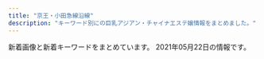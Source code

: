```yaml
---
title: "京王・小田急線沿線"
description: "キーワード別にの巨乳アジアン・チャイナエステ嬢情報をまとめました。"
---
```


新着画像と新着キーワードをまとめています。
2021年05月22日の情報です。

<DmmAffiliateIns />
<KeywordTable
  shops={
    [
    {
        "url": "https://hobo100per.jpn.vin/",
        "name": "\u307b\u307c100%",
        "station": "\u5343\u6b73\u70cf\u5c71\u99c5\u5317\u53e3",
        "img_links": [
            "https://hobo100per.jpn.vin/images/room3.jpg",
            "https://hobo100per.jpn.vin/images/room1.jpg",
            "https://hobo100per.jpn.vin/images/s_topics.jpg",
            "https://hobo100per.jpn.vin/photos/sites/64/2021/01/202101160211441.jpg",
            "https://hobo100per.jpn.vin/photos/sites/64/2021/02/2021022309221643.jpg",
            "https://hobo100per.jpn.vin/photos/sites/64/2020/10/2020102607255738.jpg",
            "https://hobo100per.jpn.vin/images/top.png",
            "https://hobo100per.jpn.vin/images/end.png",
            "https://hobo100per.jpn.vin/images/s_face.jpg",
            "https://hobo100per.jpn.vin/images/1.png",
            "https://hobo100per.jpn.vin/images/news_bj3.jpg",
            "https://hobo100per.jpn.vin/photos/sites/64/2021/04/2021040902115754.jpg",
            "https://hobo100per.jpn.vin/photos/sites/64/2020/10/2020102607255898.jpg",
            "https://hobo100per.jpn.vin/images/news_bj1.jpg",
            "https://hobo100per.jpn.vin/photos/sites/64/2021/05/2021051105251986.jpg",
            "https://hobo100per.jpn.vin/images/s_link.jpg",
            "https://hobo100per.jpn.vin/photos/sites/64/2020/10/2020102607255627.jpg",
            "https://hobo100per.jpn.vin/photos/sites/64/2021/02/2021021405253880.jpg",
            "https://hobo100per.jpn.vin/photos/sites/64/2020/12/2020120204102727.jpg",
            "https://hobo100per.jpn.vin/photos/sites/64/2020/10/2020102607255792.jpg",
            "https://hobo100per.jpn.vin/images/face_bj2.jpg",
            "https://hobo100per.jpn.vin/photos/sites/64/2020/11/2020111302073452.jpg",
            "https://hobo100per.jpn.vin/images/mobile.jpg",
            "https://hobo100per.jpn.vin/images/room2.jpg",
            "https://hobo100per.jpn.vin/images/room4.jpg",
            "https://hobo100per.jpn.vin/photos/sites/64/2021/02/2021020403220683.jpg",
            "https://hobo100per.jpn.vin/images/s_staff.jpg",
            "https://hobo100per.jpn.vin/photos/sites/64/2021/03/2021031502514054.jpg"
        ],
        "keywords": {
            "85": 28,
            "C": 43,
            "87": 84,
            "83": 14,
            "84": 56,
            "D": 154,
            "E": 14
        }
    },
    {
        "img_links": [
            "http://est-massage.xyz/images/cg101.jpg",
            "http://est-massage.xyz/images/cg05.jpg",
            "http://est-massage.xyz/images/cg032.jpg",
            "http://est-massage.xyz/images/cg04.jpg",
            "http://est-massage.xyz/images/cg111.jpg",
            "http://est-massage.xyz/images/cg02.jpg",
            "http://est-massage.xyz/images/cg12.jpg",
            "http://est-massage.xyz/images/cg191.jpg",
            "http://est-massage.xyz/images/cg182.jpg",
            "http://est-massage.xyz/images/cg082.jpg",
            "http://est-massage.xyz/images/foot_tel.png",
            "http://est-massage.xyz/images/cg11.jpg",
            "http://est-massage.xyz/images/cg031.jpg",
            "http://est-massage.xyz/images/side_tel.png",
            "http://est-massage.xyz/images/sy1.jpg",
            "http://est-massage.xyz/images/250_50.png",
            "http://est-massage.xyz/images/cg18.jpg",
            "http://est-massage.xyz/images/cg10.jpg",
            "http://est-massage.xyz/images/bn01.jpg",
            "http://est-massage.xyz/images/cg07.jpg",
            "http://est-massage.xyz/images/cg011.jpg",
            "http://est-massage.xyz/images/cg072.jpg",
            "http://est-massage.xyz/images/cg051.jpg",
            "http://est-massage.xyz/images/468_60.png",
            "http://est-massage.xyz/images/head_tell.png",
            "http://est-massage.xyz/images/200_40.png",
            "http://est-massage.xyz/images/cg16.jpg",
            "http://est-massage.xyz/images/cg152.jpg",
            "http://est-massage.xyz/images/cg041.jpg",
            "http://est-massage.xyz/images/cg06.jpg",
            "http://est-massage.xyz/images/cg09.jpg",
            "http://est-massage.xyz/images/cg181.jpg",
            "http://est-massage.xyz/images/ncg.jpg",
            "http://est-massage.xyz/images/cg03.jpg",
            "http://est-massage.xyz/images/cg19.jpg",
            "http://est-massage.xyz/images/r2.jpg",
            "http://est-massage.xyz/images/r3.jpg",
            "http://est-massage.xyz/images/cg071.jpg",
            "http://est-massage.xyz/images/bn03.jpg",
            "http://est-massage.xyz/images/cg15.jpg",
            "http://est-massage.xyz/images/cg061.jpg",
            "http://est-massage.xyz/images/cg01.jpg",
            "http://est-massage.xyz/images/sy2.jpg",
            "http://est-massage.xyz/images/cg151.jpg",
            "http://est-massage.xyz/images/cg17.jpg",
            "http://est-massage.xyz/images/cg161.jpg",
            "http://est-massage.xyz/images/cg052.jpg",
            "http://est-massage.xyz/images/cg062.jpg",
            "http://est-massage.xyz/images/bn02.jpg",
            "http://est-massage.xyz/images/cg022.jpg",
            "http://est-massage.xyz/images/cg021.jpg",
            "http://est-massage.xyz/images/head_tell2.png",
            "http://est-massage.xyz/images/cg102.jpg",
            "http://est-massage.xyz/images/88_31.png",
            "http://est-massage.xyz/images/r1.jpg"
        ],
        "keywords": {
            "85": 13,
            "83": 6,
            "E": 7,
            "86": 20,
            "84": 12,
            "88": 5,
            "87": 3,
            "C": 13,
            "D": 30
        },
        "name": "Oasis\uff5e\u30aa\u30a2\u30b7\u30b9\uff5e",
        "station": "\u7b39\u585a\u99c5\u5317\u53e3",
        "url": "http://est-massage.xyz/"
    },
    {
        "station": "\u72db\u6c5f\u99c5\u5317\u53e3",
        "keywords": {
            "\u30bb\u30af\u30b7\u30fc": 2
        },
        "url": "http://ciretuyghr.xyz/",
        "img_links": [
            "http://ciretuyghr.xyz/uploads/171110/1-1G110140540357.jpg",
            "http://ciretuyghr.xyz/uploads/allimg/180612/1-1P612160305350.jpg",
            "http://ciretuyghr.xyz/templets/default/pc/picture/staffs.png",
            "http://ciretuyghr.xyz/uploads/180612/1-1P6121601061c.jpg",
            "http://ciretuyghr.xyz/uploads/171031/1-1G0311G344914.jpg",
            "http://ciretuyghr.xyz/uploads/191113/1-191113144F3914.jpg",
            "http://ciretuyghr.xyz/uploads/210315/1-210315094215216.jpg",
            "http://ciretuyghr.xyz/uploads/210206/1-21020610151M36.jpg",
            "http://ciretuyghr.xyz/uploads/210217/1-21021FT436426.jpg",
            "http://ciretuyghr.xyz/uploads/171031/1-1G0311G505933.jpg",
            "http://ciretuyghr.xyz/templets/default/pc/picture/s_news.png",
            "http://ciretuyghr.xyz/templets/default/pc/picture/s_pick.png",
            "http://ciretuyghr.xyz/templets/default/pc/picture/face.png",
            "http://ciretuyghr.xyz/uploads/171110/1-1G1101405143V.jpg",
            "http://ciretuyghr.xyz/uploads/180612/1-1P612160029349.jpg",
            "http://ciretuyghr.xyz/uploads/171110/1-1G11014060CG.jpg",
            "http://ciretuyghr.xyz/uploads/191113/1-191113150325Y4.jpg",
            "http://ciretuyghr.xyz/uploads/171031/1-1G0311G531445.jpg",
            "http://ciretuyghr.xyz/uploads/171031/1-1G0311G556445.jpg",
            "http://ciretuyghr.xyz/uploads/210406/1-2104060U5425L.jpg",
            "http://ciretuyghr.xyz/templets/default/pc/picture/s_staff.png",
            "http://ciretuyghr.xyz/uploads/191203/1-191203164559604.jpg",
            "http://ciretuyghr.xyz/uploads/210306/1-21030612325V26.jpg",
            "http://ciretuyghr.xyz/uploads/191211/1-19121110204J35.jpg",
            "http://ciretuyghr.xyz/uploads/171031/1-1G0311G4095M.jpg",
            "http://ciretuyghr.xyz/templets/default/pc/picture/end1.jpg",
            "http://ciretuyghr.xyz/uploads/210426/1-210426093246141.jpg"
        ],
        "name": "\u685c\u306e\u604b"
    },
    {
        "station": "\u7b39\u585a\u99c5\u5317\u53e3",
        "img_links": [
            "http://aroma-esthe.in.net/img/nav-001.png",
            "http://aroma-esthe.in.net/img/nav-003.png",
            "http://aroma-esthe.in.net/img/nav-005.png",
            "http://aroma-esthe.in.net/img/cg01.png",
            "http://aroma-esthe.in.net/img/no.png",
            "http://aroma-esthe.in.net/img/cg05.png",
            "http://aroma-esthe.in.net/img/nav-004.png",
            "http://aroma-esthe.in.net/img/nav-002.png",
            "http://aroma-esthe.in.net/img/tel.png",
            "http://aroma-esthe.in.net/img/cg02.png",
            "http://aroma-esthe.in.net/img/top01.png",
            "http://aroma-esthe.in.net/img/nav-006.png",
            "http://aroma-esthe.in.net/img/cg03.png"
        ],
        "name": "\u840c \uff5e\u3082\u3048\uff5e",
        "keywords": {
            "85": 1,
            "86": 3,
            "C": 1
        },
        "url": "http://aroma-esthe.in.net/"
    },
    {
        "station": "\u4e0b\u9ad8\u4e95\u6238\u99c5\u897f\u53e3",
        "keywords": {
            "90": 8,
            "F": 16,
            "85": 16,
            "87": 8,
            "83": 8,
            "D": 32,
            "84": 16,
            "C": 8
        },
        "name": "\u30ad\u30e5\u30a2\u30e9\u30b9",
        "url": "http://cure-as.ests.jp/",
        "img_links": [
            "http://cure-as.ests.jp/images/s_staff.png",
            "http://cure-as.ests.jp/images/news.png",
            "http://cure-as.ests.jp/images/2.jpg",
            "http://cure-as.ests.jp/photos/sites/27/2019/07/2019070118583389.jpg",
            "http://cure-as.ests.jp/images/s_link.png",
            "http://cure-as.ests.jp/images/s_reruit.png",
            "http://cure-as.ests.jp/images/top.jpg",
            "http://cure-as.ests.jp/photos/sites/27/2020/06/2020060319010741.jpg",
            "http://cure-as.ests.jp/photos/sites/27/2018/10/2018102015260524.jpg",
            "http://cure-as.ests.jp/photos/sites/27/2019/03/201903261030333.jpg",
            "http://cure-as.ests.jp/images/news11.jpg",
            "http://cure-as.ests.jp/images/photo.png",
            "http://cure-as.ests.jp/images/1.jpg",
            "http://cure-as.ests.jp/photos/sites/27/2019/09/2019090515360480.jpg",
            "http://cure-as.ests.jp/photos/sites/27/2019/12/2019122512063341.jpg",
            "http://cure-as.ests.jp/images/info.jpg",
            "http://cure-as.ests.jp/images/top1.jpg",
            "http://cure-as.ests.jp/images/mobile.jpg",
            "http://cure-as.ests.jp/photos/sites/27/2019/05/201905161429354.jpg"
        ]
    },
    {
        "station": "\u5e9c\u4e2d\u99c5\u5357\u53e3",
        "name": "\u7652\u3057\u82d1",
        "url": "http://iyashien-est.com/",
        "img_links": [
            "http://iyashien-est.com/images/staff.jpg",
            "http://iyashien-est.com/images/room/photo02.jpg",
            "http://iyashien-est.com/images/room/photo01.jpg",
            "http://iyashien-est.com/girl/5.jpg",
            "http://iyashien-est.com/girl/9.jpg",
            "http://iyashien-est.com/images/capinfo.jpg",
            "http://iyashien-est.com/girl/7.jpg",
            "http://iyashien-est.com/images/room/photo03.jpg",
            "http://iyashien-est.com/girl/8.jpg",
            "http://iyashien-est.com/girl/3.jpg",
            "http://iyashien-est.com/girl/4.jpg",
            "http://iyashien-est.com/images/room/photo04.jpg",
            "http://iyashien-est.com/girl/16.jpg",
            "http://iyashien-est.com/images/index.jpg",
            "http://iyashien-est.com/girl/2.jpg"
        ],
        "keywords": {
            "C": 7
        }
    },
    {
        "keywords": {
            "89": 2,
            "D": 2,
            "91": 2,
            "E": 3
        },
        "url": "http://happy.rankuens.com/",
        "img_links": [
            "http://happy.rankuens.com/css/staff/staff01.png",
            "http://happy.rankuens.com/css/staff/staff05-a.png",
            "http://happy.rankuens.com/css/staff/staff02.png",
            "http://happy.rankuens.com/css/staff/staff05.png",
            "http://happy.rankuens.com/css/c01.png",
            "http://happy.rankuens.com/css/nav/nav-004.png",
            "http://happy.rankuens.com/css/tel.png",
            "http://happy.rankuens.com/css/staff/staff03-a.png",
            "http://happy.rankuens.com/css/top03.png",
            "http://happy.rankuens.com/css/staff/staff03.png",
            "http://happy.rankuens.com/css/staff/staff02-a.png",
            "http://happy.rankuens.com/css/nav/nav-002.png",
            "http://happy.rankuens.com/css/baner03.jpg",
            "http://happy.rankuens.com/css/staff/staff04-a.png",
            "http://happy.rankuens.com/css/staff/staff04.png",
            "http://happy.rankuens.com/css/nav/nav-001.png",
            "http://happy.rankuens.com/css/nav/nav-003.png",
            "http://happy.rankuens.com/css/nav/nav-005.png",
            "http://happy.rankuens.com/css/nav/nav-006.png",
            "http://happy.rankuens.com/css/staff/staff01-a.png",
            "http://happy.rankuens.com/css/osusume01.png"
        ],
        "name": "\u30cf\u30d4\u30cd\u30b9",
        "station": "\u7b39\u585a\u99c5\u5317\u53e3"
    },
    {
        "img_links": [
            "http://almond.ests.jp/images/s_news.jpg",
            "http://almond.ests.jp/photos/sites/24/2020/11/2020113018465254.jpg",
            "http://almond.ests.jp/images/mobile.jpg",
            "http://almond.ests.jp/images/newicon.png",
            "http://almond.ests.jp/photos/sites/24/2020/11/2020113018465347.jpg",
            "http://almond.ests.jp/photos/sites/24/2020/11/2020113018465067.jpg",
            "http://almond.ests.jp/photos/sites/24/2020/12/2020121413001762.jpg",
            "http://almond.ests.jp/photos/sites/24/2021/03/2021032511211062.jpg",
            "http://almond.ests.jp/photos/sites/24/2020/11/2020113018465490.jpg",
            "http://almond.ests.jp/images/s_acc.jpg",
            "http://almond.ests.jp/images/acc1.jpg",
            "http://almond.ests.jp/images/top.png",
            "http://almond.ests.jp/images/line1.jpg",
            "http://almond.ests.jp/images/line.jpg",
            "http://almond.ests.jp/images/s_face.png",
            "http://almond.ests.jp/images/nstaff1.jpg",
            "http://almond.ests.jp/photos/sites/24/2021/05/2021051312433326.jpg",
            "http://almond.ests.jp/images/s_staff.png",
            "http://almond.ests.jp/images/line2.png",
            "http://almond.ests.jp/images/pickicon.jpg",
            "http://almond.ests.jp/images/nstaff.jpg"
        ],
        "station": "\u5343\u6b73\u70cf\u5c71\u99c5\u5357\u53e3",
        "keywords": {
            "D": 7,
            "C": 14,
            "85": 3,
            "86": 2,
            "87": 2
        },
        "url": "http://almond.ests.jp/",
        "name": "Lovely"
    },
    {
        "url": "http://www.enjoy-massage.work/",
        "keywords": {
            "89": 1,
            "86": 2,
            "87": 1,
            "E": 1,
            "F": 1,
            "G": 1,
            "D": 1,
            "C": 11
        },
        "station": "\u7b39\u585a\u99c5\u5357\u53e3",
        "name": "Enjoy",
        "img_links": [
            "http://www.enjoy-massage.work/img/st1.jpg",
            "http://www.enjoy-massage.work/img/s4.jpg",
            "http://www.enjoy-massage.work/img/s2.jpg",
            "http://www.enjoy-massage.work/img/sta2.jpg",
            "http://www.enjoy-massage.work/img/r2.jpg",
            "http://www.enjoy-massage.work/img/r1.jpg",
            "http://www.enjoy-massage.work/img/nos.jpg",
            "http://www.enjoy-massage.work/img/flash.jpg",
            "http://www.enjoy-massage.work/img/st02.jpg",
            "http://www.enjoy-massage.work/img/st2.jpg",
            "http://www.enjoy-massage.work/img/sta4.jpg",
            "http://www.enjoy-massage.work/img/botton.jpg",
            "http://www.enjoy-massage.work/img/s1.jpg",
            "http://www.enjoy-massage.work/img/sta1.jpg",
            "http://www.enjoy-massage.work/img/mo.png",
            "http://www.enjoy-massage.work/img/st3.jpg",
            "http://www.enjoy-massage.work/img/sta3.jpg",
            "http://www.enjoy-massage.work/img/st4.jpg",
            "http://www.enjoy-massage.work/img/acc.jpg",
            "http://www.enjoy-massage.work/img/pickup20.jpg",
            "http://www.enjoy-massage.work/img/head.jpg",
            "http://www.enjoy-massage.work/img/s3.jpg"
        ]
    },
    {
        "url": "http://sakura.iyasi.me/",
        "name": "\u685c \uff5e\u30b5\u30af\u30e9\uff5e",
        "keywords": {
            "83": 3,
            "85": 3,
            "84": 3,
            "86": 6
        },
        "station": "\u5343\u6b73\u70cf\u5c71\u99c5\u5357\u53e3",
        "img_links": [
            "http://sakura.iyasi.me/images/top2.jpg",
            "http://sakura.iyasi.me/layer/images/top/top_01.jpg",
            "http://sakura.iyasi.me/layer/images/top/top_03.jpg",
            "http://sakura.iyasi.me/layer/images/top/top_06.jpg",
            "http://sakura.iyasi.me/images/1.jpg",
            "http://sakura.iyasi.me/images/staff_04.jpg",
            "http://sakura.iyasi.me/images/staff_03.jpg",
            "http://sakura.iyasi.me/layer/images/top/top_02.jpg",
            "http://sakura.iyasi.me/images/wenzi-staff.png",
            "http://sakura.iyasi.me/images/staff_bj4.png",
            "http://sakura.iyasi.me/images/top1.jpg",
            "http://sakura.iyasi.me/images/staff_02.jpg",
            "http://sakura.iyasi.me/layer/images/top/top_04.jpg",
            "http://sakura.iyasi.me/images/ser4.jpg",
            "http://sakura.iyasi.me/images/s_info.png",
            "http://sakura.iyasi.me/images/staff_bj1.png",
            "http://sakura.iyasi.me/images/ser3.jpg",
            "http://sakura.iyasi.me/layer/images/top/top_05.jpg",
            "http://sakura.iyasi.me/images/info.png",
            "http://sakura.iyasi.me/images/staff_06.jpg",
            "http://sakura.iyasi.me/layer/images/top.jpg",
            "http://sakura.iyasi.me/images/s_service.png",
            "http://sakura.iyasi.me/images/staff_01.jpg",
            "http://sakura.iyasi.me/layer/images/top/top_08.png",
            "http://sakura.iyasi.me/images/ser2.jpg",
            "http://sakura.iyasi.me/images/ser1.jpg"
        ]
    },
    {
        "name": "\u30ec\u30a4\u30f3\u30dc\u30fc",
        "keywords": {
            "D": 10,
            "F": 6,
            "E": 17
        },
        "station": "\u5343\u6b73\u70cf\u5c71\u99c5\u5317\u53e3",
        "img_links": [
            "https://es-relax.tokyo/wp-content/themes/este/img/top-img04.png",
            "https://es-relax.tokyo/wp-content/uploads/2021/02/9876rainbow.jpg",
            "https://es-relax.tokyo/wp-content/themes/este/img/1.jpg",
            "https://es-relax.tokyo/wp-content/themes/este/img/2.jpg",
            "https://es-relax.tokyo/wp-content/uploads/2020/02/897621rainbow.jpg",
            "https://es-relax.tokyo/wp-content/themes/este/img/top-img02.png",
            "https://es-relax.tokyo/wp-content/uploads/2020/02/87261rainbow.jpg",
            "https://es-relax.tokyo/wp-content/themes/este/img/call.png",
            "https://es-relax.tokyo/wp-content/themes/este/img/top-img01a.png",
            "https://es-relax.tokyo/wp-content/uploads/2020/11/908271rainbow.jpg",
            "https://es-relax.tokyo/wp-content/uploads/2021/05/q1324876rainbow.jpg",
            "https://es-relax.tokyo/wp-content/themes/este/img/top-img01.png",
            "https://es-relax.tokyo/wp-content/themes/este/img/top-img01b.png",
            "https://es-relax.tokyo/wp-content/uploads/2021/04/56786rainbow.jpg",
            "https://es-relax.tokyo/wp-content/uploads/2020/10/11rainbow.jpg",
            "https://es-relax.tokyo/wp-content/uploads/2020/12/87612rainbow.jpg",
            "https://es-relax.tokyo/wp-content/themes/este/img/3.jpg",
            "https://es-relax.tokyo/wp-content/uploads/2020/02/1rainbow-1.jpg",
            "https://es-relax.tokyo/wp-content/uploads/2020/02/8976218rainbow.jpg",
            "https://es-relax.tokyo/wp-content/themes/este/img/tel_footer.png",
            "https://es-relax.tokyo/wp-content/themes/este/img/4.jpg",
            "https://es-relax.tokyo/wp-content/themes/este/img/tel_header.png"
        ],
        "url": "https://es-relax.tokyo/"
    },
    {
        "keywords": {
            "G": 28,
            "D": 10,
            "\u5de8\u4e73": 1,
            "C": 3,
            "E": 32,
            "\u4e73": 1,
            "F": 58
        },
        "name": "Dear",
        "img_links": [
            "https://dear.ests.jp/photos/sites/49/2021/05/2021051414211872.jpeg",
            "https://dear.ests.jp/photos/sites/49/2021/04/2021042000340375.jpeg",
            "https://dear.ests.jp/images/member.jpg",
            "https://dear.ests.jp/images/info2.jpg",
            "https://dear.ests.jp/photos/sites/49/2021/04/2021042700265716.jpeg",
            "https://dear.ests.jp/images/bj1.jpg",
            "https://dear.ests.jp/photos/sites/49/2021/04/2021042600463028.jpeg",
            "https://dear.ests.jp/images/link2.jpg",
            "https://dear.ests.jp/images/bj3.jpg",
            "https://dear.ests.jp/images/1.jpg",
            "https://dear.ests.jp/images/top.jpg",
            "https://dear.ests.jp/images/s_staff.jpg",
            "https://dear.ests.jp/photos/sites/49/2021/05/2021051715055993.jpeg",
            "https://dear.ests.jp/photos/sites/49/2021/04/2021041901291776.jpeg",
            "https://dear.ests.jp/images/s_info.jpg",
            "https://dear.ests.jp/photos/sites/49/2021/04/2021041513593722.jpeg",
            "https://dear.ests.jp/photos/sites/49/2021/04/2021042222290912.jpeg",
            "https://dear.ests.jp/photos/sites/49/2021/05/2021050810150376.jpeg",
            "https://dear.ests.jp/photos/sites/49/2021/04/2021041511095279.jpeg",
            "https://dear.ests.jp/photos/sites/49/2021/04/2021041319465766.jpeg",
            "https://dear.ests.jp/photos/sites/49/2021/05/2021051113271046.jpeg",
            "https://dear.ests.jp/photos/sites/49/2021/05/2021051114140830.jpeg",
            "https://dear.ests.jp/photos/sites/49/2021/04/2021041513454813.jpeg",
            "https://dear.ests.jp/images/s_link.jpg",
            "https://dear.ests.jp/images/amore.jpg",
            "https://dear.ests.jp/photos/sites/49/2021/04/2021042601291034.jpeg",
            "https://dear.ests.jp/photos/sites/49/2021/04/2021041511140229.jpeg",
            "https://dear.ests.jp/photos/sites/49/2021/04/2021042615175874.jpeg",
            "https://dear.ests.jp/photos/sites/49/2021/04/2021041216053062.jpg",
            "https://dear.ests.jp/images/paypay.jpg",
            "https://esta-kanto.com/img/kanto/esta-200_40.jpg",
            "https://dear.ests.jp/photos/sites/49/2021/04/2021041913195348.jpeg"
        ],
        "url": "https://dear.ests.jp/",
        "station": "\u5e9c\u4e2d\u99c5"
    },
    {
        "url": "http://www.celia.work/",
        "station": "\u5e9c\u4e2d\u99c5\u5317\u53e3",
        "name": "RIBBON -\u30ea\u30dc\u30f3-",
        "img_links": [
            "http://www.celia.work/images/int3.png",
            "http://www.celia.work/images/concept.jpg",
            "http://www.celia.work/images/menu/interior.jpg",
            "http://www.celia.work/images/sys2.jpg",
            "http://www.celia.work/images/sys3.png",
            "http://www.celia.work/img/riri1.jpg",
            "http://www.celia.work/images/staff_t.jpg",
            "http://www.celia.work/images/b2.jpg",
            "http://www.celia.work/images/interior_t.jpg",
            "http://www.celia.work/images/b1.jpg",
            "http://www.celia.work/images/int1.png",
            "http://www.celia.work/img/rika2.jpg",
            "http://www.celia.work/images/news.jpg",
            "http://www.celia.work/img/ami1.jpg",
            "http://www.celia.work/img/rika1.jpg",
            "http://www.celia.work/img/ami2.jpg",
            "http://www.celia.work/images/sys1.jpg",
            "http://www.celia.work/img/riri2.jpg",
            "http://www.celia.work/images/head.jpg",
            "http://www.celia.work/staff/riri.jpg",
            "http://www.celia.work/images/menu/top.jpg",
            "http://www.celia.work/images/int2.png",
            "http://www.celia.work/images/menu/staff.jpg",
            "http://www.celia.work/images/b3.jpg",
            "http://www.celia.work/staff/rika.jpg",
            "http://www.celia.work/staff/ami.jpg",
            "http://www.celia.work/images/ta.jpg"
        ],
        "keywords": {}
    },
    {
        "name": "\u60a0\u3005\u30e9\u30f3\u30c9",
        "url": "http://www.yuyurando.xyz/",
        "keywords": {},
        "station": "\u8056\u8e5f\u685c\u30f6\u4e18\u99c5\u6771\u53e3",
        "img_links": [
            "http://www.yuyurando.xyz/images/index-yuyu_05.jpg",
            "http://www.yuyurando.xyz/images/staff/nana2.jpg",
            "http://www.yuyurando.xyz/images/index-yuyu_09.jpg",
            "http://www.yuyurando.xyz/images/staff/2.jpg",
            "http://www.yuyurando.xyz/images/staff/momo.jpg",
            "http://www.yuyurando.xyz/images/lanmu/lanmu-staff.jpg",
            "http://www.yuyurando.xyz/images/index-yuyu_20.jpg",
            "http://www.yuyurando.xyz/images/index-otona_20.jpg",
            "http://www.yuyurando.xyz/images/staff/rei.jpg",
            "http://www.yuyurando.xyz/images/lanmu/lanmu-sys.jpg",
            "http://www.yuyurando.xyz/images/index-yuyu_12.jpg",
            "http://www.yuyurando.xyz/images/staff/1.jpg",
            "http://www.yuyurando.xyz/images/shop/527385908605281370.jpg",
            "http://www.niihao.xyz/images/staff/aya.jpg",
            "http://www.yuyurando.xyz/images/index-yuyu_03.jpg",
            "http://www.yuyurando.xyz/images/staff/mi.png",
            "http://www.yuyurando.xyz/images/index-yuyu_17.jpg"
        ]
    },
    {
        "keywords": {},
        "img_links": [
            "http://www.kousei-jyunen.com/images/top-munu-1_02.jpg",
            "http://www.kousei-jyunen.com/images/top-1_03.jpg",
            "http://www.kousei-jyunen.com/images/top-1_04.jpg",
            "http://www.kousei-jyunen.com/images/sys.jpg",
            "http://www.kousei-jyunen.com/images/top-munu-1_04.jpg",
            "http://www.kousei-jyunen.com/images/top-munu-1_05.jpg",
            "http://www.kousei-jyunen.com/images/top-ib.jpg",
            "http://www.kousei-jyunen.com/images/top-munu-1_01.jpg",
            "http://www.kousei-jyunen.com/images/top-munu-2_04.jpg",
            "http://www.kousei-jyunen.com/images/top-munu-2_02.jpg",
            "http://www.kousei-jyunen.com/images/staff.jpg",
            "http://www.kousei-jyunen.com/images/top-1_05.jpg",
            "http://www.kousei-jyunen.com/images/index_qr.jpg",
            "http://www.kousei-jyunen.com/images/top-1_01.jpg",
            "http://www.kousei-jyunen.com/images/top-munu-2_01.jpg",
            "http://www.kousei-jyunen.com/flash.jpg",
            "http://www.kousei-jyunen.com/images/news.jpg",
            "http://www.kousei-jyunen.com/images/top-munu-1_03.jpg",
            "http://www.kousei-jyunen.com/images/top-munu-2_05.jpg",
            "http://www.kousei-jyunen.com/images/sta.jpg",
            "http://www.kousei-jyunen.com/images/info.jpg",
            "http://www.kousei-jyunen.com/images/top-1_02.jpg",
            "http://www.kousei-jyunen.com/images/top-munu-2_03.jpg"
        ],
        "name": "\u6f64\u5712",
        "url": "http://www.kousei-jyunen.com/",
        "station": "\u6210\u57ce\u5b66\u5712\u524d\u99c5"
    },
    {
        "station": "\u5e9c\u4e2d\u99c5\u5357\u53e3",
        "url": "http://lucky-one.jpn.mn/",
        "keywords": {
            "E": 6,
            "87": 6,
            "C": 29,
            "88": 6,
            "86": 12,
            "85": 18,
            "D": 36,
            "83": 6
        },
        "name": "\u30a2\u30ed\u30de\u30b8\u30e5\u30e9\u30af",
        "img_links": [
            "http://lucky-one.jpn.mn/photos/sites/44/2021/04/2021040809384810.jpg",
            "http://lucky-one.jpn.mn/photos/sites/44/2021/04/2021040809412291.jpg",
            "http://lucky-one.jpn.mn/photos/sites/44/2021/04/2021040809431346.jpg",
            "http://lucky-one.jpn.mn/photos/sites/44/2021/04/2021040809375736.jpg",
            "http://lucky-one.jpn.mn/photos/sites/44/2021/04/2021040809431450.jpg",
            "http://lucky-one.jpn.mn/photos/sites/44/2021/04/202104080943116.jpg",
            "http://lucky-one.jpn.mn/images/themes/blue/line.png",
            "http://lucky-one.jpn.mn/photos/sites/44/2021/04/2021040809411851.jpg",
            "http://lucky-one.jpn.mn/photos/sites/44/2021/04/2021040809401068.jpg",
            "http://lucky-one.jpn.mn/photos/sites/44/2021/04/2021040809384524.jpg",
            "http://lucky-one.jpn.mn/photos/sites/44/2021/04/2021040809400714.jpg",
            "http://lucky-one.jpn.mn/photos/sites/44/2021/04/2021040809400982.jpg",
            "http://lucky-one.jpn.mn/photos/sites/44/2021/04/2021040809403927.jpg",
            "http://lucky-one.jpn.mn/photos/sites/44/2021/04/202104080937565.jpg",
            "http://lucky-one.jpn.mn/images/room2.jpg",
            "http://lucky-one.jpn.mn/images/room4.jpg",
            "http://lucky-one.jpn.mn/images/themes/blue/mobile.jpg",
            "http://lucky-one.jpn.mn/images/themes/blue/s_news.png",
            "http://lucky-one.jpn.mn/photos/sites/44/2021/04/2021040809572110.jpg",
            "http://lucky-one.jpn.mn/photos/sites/44/2021/04/2021040809380020.jpg",
            "http://lucky-one.jpn.mn/photos/sites/44/2021/04/2021040809384699.jpg",
            "http://lucky-one.jpn.mn/images/themes/blue/s_newface.png",
            "http://lucky-one.jpn.mn/images/themes/blue/r3.jpg",
            "http://lucky-one.jpn.mn/photos/sites/44/2021/04/2021040809404174.jpg",
            "http://lucky-one.jpn.mn/images/room3.jpg",
            "http://lucky-one.jpn.mn/images/room1.jpg",
            "http://lucky-one.jpn.mn/photos/sites/44/2021/04/2021040809393049.jpg",
            "http://lucky-one.jpn.mn/images/themes/blue/s_zysx.png",
            "http://lucky-one.jpn.mn/photos/sites/44/2021/04/2021040809431618.jpg",
            "http://lucky-one.jpn.mn/images/themes/blue/s_ranking.png",
            "http://lucky-one.jpn.mn/photos/sites/44/2021/04/2021040809412150.jpg",
            "http://lucky-one.jpn.mn/photos/sites/44/2021/04/2021040809400869.jpg",
            "http://lucky-one.jpn.mn/images/themes/blue/s_staff.png",
            "http://lucky-one.jpn.mn/photos/sites/44/2021/04/2021040809404287.jpg",
            "http://lucky-one.jpn.mn/images/themes/blue/no1.png",
            "http://lucky-one.jpn.mn/photos/sites/44/2021/04/2021040809384767.jpg",
            "http://lucky-one.jpn.mn/images/themes/blue/no2.png",
            "http://lucky-one.jpn.mn/photos/sites/44/2021/04/2021040809375410.jpg",
            "http://lucky-one.jpn.mn/photos/sites/44/2021/04/2021040809411939.jpg",
            "http://lucky-one.jpn.mn/photos/sites/44/2021/04/2021040809404236.jpg",
            "http://lucky-one.jpn.mn/photos/sites/44/2021/04/2021040809393275.jpg",
            "http://lucky-one.jpn.mn/photos/sites/44/2021/04/2021040809384593.jpg",
            "http://lucky-one.jpn.mn/images/themes/blue/s_pickup.png",
            "http://lucky-one.jpn.mn/photos/sites/44/2021/04/2021040809431373.jpg",
            "http://lucky-one.jpn.mn/photos/sites/44/2021/04/2021040809412036.jpg",
            "http://lucky-one.jpn.mn/photos/sites/44/2021/04/2021040809403838.jpg",
            "http://lucky-one.jpn.mn/images/themes/blue/s_link.png",
            "http://lucky-one.jpn.mn/photos/sites/44/2021/04/202104080940066.jpg"
        ]
    },
    {
        "name": "NeNe\uff5e\u306d\u306d",
        "station": "\u5343\u6b73\u70cf\u5c71\u99c5\u5317\u53e3",
        "keywords": {
            "90": 1,
            "89": 1,
            "D": 1,
            "E": 1,
            "87": 1,
            "C": 1
        },
        "url": "http://nene.est888.com/",
        "img_links": [
            "http://nene.est888.com/css/nav/nav-006.png",
            "http://nene.est888.com/css/staff/staff03.jpg",
            "http://nene.est888.com/css/staff/staff02.jpg",
            "http://nene.est888.com/css/nav/nav-002.png",
            "http://nene.est888.com/css/nav/nav-004.png",
            "http://nene.est888.com/css/tel.png",
            "http://nene.est888.com/css/top01.png",
            "http://nene.est888.com/css/osusume02.jpg",
            "http://nene.est888.com/css/nav/nav-005.png",
            "http://nene.est888.com/css/nav/nav-003.png",
            "http://nene.est888.com/css/staff/staff01.jpg",
            "http://nene.est888.com/css/nav/nav-001.png"
        ]
    },
    {
        "url": "http://hatagayalove.xyz/",
        "keywords": {
            "F": 2,
            "88": 6,
            "87": 6,
            "D": 6,
            "90": 2,
            "E": 6
        },
        "station": "\u5e61\u30f6\u8c37\u99c5\u5317\u53e3",
        "img_links": [
            "http://hatagayalove.xyz/images/backlist.jpg",
            "http://hatagayalove.xyz/images/girl_bt.jpg",
            "http://hatagayalove.xyz/files/021-03d289.jpg",
            "http://hatagayalove.xyz/images/topf705.jpg",
            "http://hatagayalove.xyz/files/023caf5.jpg",
            "http://hatagayalove.xyz/images/bjs3.jpg",
            "http://hatagayalove.xyz/files/023-03d289.jpg",
            "http://hatagayalove.xyz/files/001b7ea.jpg",
            "http://hatagayalove.xyz/files/002-02d289.jpg",
            "http://hatagayalove.xyz/images/pick.jpg",
            "http://hatagayalove.xyz/files/002-03d289.jpg",
            "http://hatagayalove.xyz/files/021caf5.jpg",
            "http://hatagayalove.xyz/files/020-03011d.jpg",
            "http://hatagayalove.xyz/files/023-02d289.jpg",
            "http://hatagayalove.xyz/files/003-0338e3.jpg",
            "http://hatagayalove.xyz/files/003b7ea.jpg",
            "http://hatagayalove.xyz/images/top38e3.jpg",
            "http://hatagayalove.xyz/files/019caf5.jpg",
            "http://hatagayalove.xyz/files/001-0238e3.jpg",
            "http://hatagayalove.xyz/images/top60df.jpg",
            "http://hatagayalove.xyz/images/topd289.jpg",
            "http://hatagayalove.xyz/files/023d289.jpg",
            "http://hatagayalove.xyz/images/staff_line.jpg",
            "http://hatagayalove.xyz/files/019-03f705.jpg",
            "http://hatagayalove.xyz/files/020011d.jpg",
            "http://hatagayalove.xyz/files/002b7ea.jpg",
            "http://hatagayalove.xyz/files/019b7ea.jpg",
            "http://hatagayalove.xyz/images/top011d.jpg",
            "http://hatagayalove.xyz/files/020caf5.jpg",
            "http://hatagayalove.xyz/files/023b7ea.jpg",
            "http://hatagayalove.xyz/files/00138e3.jpg",
            "http://hatagayalove.xyz/files/020b7ea.jpg",
            "http://hatagayalove.xyz/files/003caf5.jpg",
            "http://hatagayalove.xyz/images/topcaf5.jpg",
            "http://hatagayalove.xyz/files/001-0338e3.jpg",
            "http://hatagayalove.xyz/files/002caf5.jpg",
            "http://hatagayalove.xyz/files/019f705.jpg",
            "http://hatagayalove.xyz/files/021d289.jpg",
            "http://hatagayalove.xyz/files/021b7ea.jpg",
            "http://hatagayalove.xyz/files/020-02011d.jpg",
            "http://hatagayalove.xyz/files/00338e3.jpg",
            "http://hatagayalove.xyz/images/topb7ea.jpg",
            "http://hatagayalove.xyz/files/021-02d289.jpg",
            "http://hatagayalove.xyz/files/019-02f705.jpg",
            "http://hatagayalove.xyz/files/002d289.jpg",
            "http://hatagayalove.xyz/images/news1.jpg",
            "http://hatagayalove.xyz/files/001caf5.jpg",
            "http://hatagayalove.xyz/files/003-0238e3.jpg"
        ],
        "name": "\u6708\u306e\u96eb"
    },
    {
        "station": "\u767b\u6238\u99c5",
        "url": "http://www.goldsea.work/",
        "img_links": [
            "http://www.goldsea.work/staff/riko1.jpg",
            "http://www.goldsea.work/img/pic/int3.jpg",
            "http://www.goldsea.work/staff/yuki1.jpg",
            "http://www.goldsea.work/staff/rika.jpg",
            "http://www.goldsea.work/img/pic/int2.jpg",
            "http://www.goldsea.work/staff/nao.jpg",
            "http://www.goldsea.work/staff/risa.jpg",
            "http://www.goldsea.work/staff/yuki2.jpg",
            "http://www.goldsea.work/staff/koko2.jpg",
            "http://www.goldsea.work/img/loader.png",
            "http://www.goldsea.work/staff/koko.jpg",
            "http://www.goldsea.work/staff/nao1.jpg",
            "http://www.goldsea.work/staff/risa1.jpg",
            "http://www.goldsea.work/staff/riko2.jpg",
            "http://www.goldsea.work/staff/yuki.jpg",
            "http://www.goldsea.work/staff/rika2.jpg",
            "http://www.goldsea.work/staff/riko.jpg",
            "http://www.goldsea.work/staff/nao2.jpg",
            "http://www.goldsea.work/staff/mayu1.jpg",
            "http://www.goldsea.work/img/pic/int1.jpg",
            "http://www.goldsea.work/staff/mayu.jpg",
            "http://www.goldsea.work/staff/mayu2.jpg",
            "http://www.goldsea.work/img/pic/slide_12.jpg",
            "http://www.goldsea.work/staff/rika1.jpg",
            "http://www.goldsea.work/img/pic/slide_11.jpg",
            "http://www.goldsea.work/staff/koko1.jpg"
        ],
        "keywords": {
            "E": 4,
            "F": 2,
            "86": 2,
            "87": 1,
            "85": 1,
            "84": 1,
            "C": 4,
            "83": 1,
            "D": 4,
            "89": 1
        },
        "name": "Stylish"
    },
    {
        "url": "http://yumera.work/",
        "station": "\u7a32\u7530\u5824\u99c5",
        "img_links": [
            "http://yumera.work/girls/mei1.jpg",
            "http://yumera.work/girls/ruru1.jpg",
            "http://yumera.work/girls/mika1.jpg",
            "http://yumera.work/girls/mika_s.jpg",
            "http://yumera.work/girls/aki1.jpg",
            "http://yumera.work/girls/aki_s.jpg",
            "http://yumera.work/img/all/loader.png",
            "http://yumera.work/img/noimg/04.jpg",
            "http://yumera.work/img/noimg/05.jpg",
            "http://yumera.work/girls/mei_s.jpg",
            "http://yumera.work/girls/ruru_s.jpg",
            "http://yumera.work/img/noimg/03.jpg"
        ],
        "keywords": {
            "86": 2,
            "D": 2,
            "E": 4,
            "85": 2,
            "F": 2,
            "89": 2,
            "C": 2,
            "87": 4
        },
        "name": "\u96ea\u306e\u5a18"
    },
    {
        "keywords": {},
        "name": "\u611b\u4e0a\u7537 -\u3042\u3044\u3046\u3048\u304a-",
        "url": "http://ayiyu.work/",
        "station": "JR\u7a32\u7530\u5824\u99c5",
        "img_links": [
            "http://ayiyu.work/img/yuki1.jpg",
            "http://ayiyu.work/images/s1.png",
            "http://ayiyu.work/images/interior_t.png",
            "http://ayiyu.work/images/head.jpg",
            "http://ayiyu.work/images/1.jpg",
            "http://ayiyu.work/images/2.jpg",
            "http://ayiyu.work/images/news.png",
            "http://ayiyu.work/img/ayu1.jpg",
            "http://ayiyu.work/img/mari1.jpg",
            "http://ayiyu.work/images/5.jpg",
            "http://ayiyu.work/images/s1.jpg",
            "http://ayiyu.work/images/int2.png",
            "http://ayiyu.work/staff/yuyu.jpg",
            "http://ayiyu.work/images/3.jpg",
            "http://ayiyu.work/images/sys.png",
            "http://ayiyu.work/images/line.png",
            "http://ayiyu.work/img/ruru1.jpg",
            "http://ayiyu.work/img/yuyu2.jpg",
            "http://ayiyu.work/images/4.jpg",
            "http://ayiyu.work/images/s2.jpg",
            "http://ayiyu.work/staff/yuki.jpg",
            "http://ayiyu.work/images/int1.png",
            "http://ayiyu.work/img/yuyu1.jpg",
            "http://ayiyu.work/images/staff_t.png",
            "http://ayiyu.work/staff/ayu.jpg",
            "http://ayiyu.work/staff/mari.jpg",
            "http://ayiyu.work/images/mobile.png",
            "http://ayiyu.work/staff/ruru.jpg"
        ]
    },
    {
        "name": "\u30aa\u30f3\u30ea\u30fc\u30e6\u30fc",
        "keywords": {
            "\u4e73": 9
        },
        "img_links": [
            "http://www.aiuntyuiop.xyz/webstyle/sign.png",
            "http://www.aiuntyuiop.xyz/uploads/201217/1-20121G6363K37.jpg",
            "http://www.aiuntyuiop.xyz/webstyle/call.jpg",
            "http://www.aiuntyuiop.xyz/webstyle/mobile_01.png",
            "http://www.aiuntyuiop.xyz/webstyle/sign(2).png",
            "http://www.aiuntyuiop.xyz/webstyle/mobile_02.png",
            "http://www.aiuntyuiop.xyz/webstyle/line2.png",
            "http://www.aiuntyuiop.xyz/uploads/201111/1-20111112534M48.jpg",
            "http://www.aiuntyuiop.xyz/webstyle/line5.png",
            "http://www.aiuntyuiop.xyz/webstyle/line4.png",
            "http://www.aiuntyuiop.xyz/uploads/201217/1-20121G63514140.jpg",
            "http://www.aiuntyuiop.xyz/lfc/intro_top_time.png",
            "http://www.aiuntyuiop.xyz/webstyle/line3.png",
            "http://www.aiuntyuiop.xyz/uploads/201217/1-20121G6342T29.jpg",
            "http://www.aiuntyuiop.xyz/uploads/201217/1-20121G6345L51.jpg",
            "http://www.aiuntyuiop.xyz/webstyle/notice.png",
            "http://www.aiuntyuiop.xyz/lfc/intro_top_tel.png",
            "http://www.aiuntyuiop.xyz/webstyle/line1.png",
            "http://www.aiuntyuiop.xyz/webstyle/line6.png",
            "http://www.aiuntyuiop.xyz/uploads/201217/1-20121G63612P1.jpg",
            "http://www.aiuntyuiop.xyz/uploads/201217/1-20121G635524O.jpg",
            "http://www.aiuntyuiop.xyz/webstyle/call(1).jpg",
            "http://www.aiuntyuiop.xyz/uploads/201217/1-20121G6424bW.png",
            "http://www.aiuntyuiop.xyz/webstyle/sign(1).png",
            "http://www.aiuntyuiop.xyz/uploads/201217/1-20121G62F6118.jpg"
        ],
        "station": "\u767b\u6238\u99c5\u751f\u7530\u7dd1\u5730\u53e3",
        "url": "http://www.aiuntyuiop.xyz/"
    },
    {
        "station": "\u5e9c\u4e2d\u99c5",
        "img_links": [
            "http://www.ginnosuzu.relaxjp.info/images/interior_t.jpg",
            "http://www.ginnosuzu.relaxjp.info/images/head.jpg",
            "http://www.ginnosuzu.relaxjp.info/images/h_line.jpg",
            "http://www.ginnosuzu.relaxjp.info/images/s1.png",
            "http://www.ginnosuzu.relaxjp.info/images/tel.jpg",
            "http://www.ginnosuzu.relaxjp.info/images/mobile.jpg",
            "http://www.ginnosuzu.relaxjp.info/images/news.png",
            "http://www.ginnosuzu.relaxjp.info/images/int3.jpg",
            "http://www.ginnosuzu.relaxjp.info/images/sys.jpg",
            "http://www.ginnosuzu.relaxjp.info/images/int1.jpg",
            "http://www.ginnosuzu.relaxjp.info/files/001.jpg",
            "http://www.ginnosuzu.relaxjp.info/images/tg.jpg",
            "http://www.ginnosuzu.relaxjp.info/files/003.jpg",
            "http://www.ginnosuzu.relaxjp.info/images/int2.jpg",
            "http://www.ginnosuzu.relaxjp.info/images/staff_t.jpg",
            "http://www.ginnosuzu.relaxjp.info/files/002.jpg"
        ],
        "name": "\u9280\u306e\u9234",
        "url": "http://www.ginnosuzu.relaxjp.info/",
        "keywords": {
            "87": 1,
            "86": 2,
            "D": 2,
            "C": 1
        }
    },
    {
        "keywords": {
            "E": 1,
            "92": 1,
            "D": 1,
            "90": 1,
            "86": 1,
            "C": 1
        },
        "name": "COCORO",
        "url": "http://cocoro.estheya.com/",
        "img_links": [
            "http://cocoro.estheya.com/css/staff/staff03.jpg",
            "http://cocoro.estheya.com/css/staff/staff02.jpg",
            "http://cocoro.estheya.com/css/cam01.jpg",
            "http://cocoro.estheya.com/images/call.png",
            "http://cocoro.estheya.com/css/staff/staff01.jpg",
            "http://cocoro.estheya.com/css/m-head.jpg",
            "http://cocoro.estheya.com/css/m-top04.jpg"
        ],
        "station": "\u5411\u30f6\u4e18\u904a\u5712\u99c5"
    },
    {
        "station": "\u5411\u30f6\u4e18\u904a\u5712\u99c5\u5317\u53e3",
        "keywords": {
            "86": 8,
            "D": 48,
            "87": 16,
            "85": 16,
            "88": 8
        },
        "url": "http://www.hibaby.mensest.com/",
        "img_links": [
            "http://www.hibaby.mensest.com/images/m4.jpg",
            "http://www.hibaby.mensest.com/images/s_message.png",
            "http://www.hibaby.mensest.com/images/m6.jpg",
            "http://www.hibaby.mensest.com/files/004.jpg",
            "http://www.hibaby.mensest.com/files/001.jpg",
            "http://www.hibaby.mensest.com/files/006.jpg",
            "http://www.hibaby.mensest.com/images/m2.jpg",
            "http://www.hibaby.mensest.com/images/s_news.png",
            "http://www.hibaby.mensest.com/files/003.jpg",
            "http://www.hibaby.mensest.com/files/002.jpg",
            "http://www.hibaby.mensest.com/images/slider-img001.jpg",
            "http://www.hibaby.mensest.com/images/s_pickup.png",
            "http://www.hibaby.mensest.com/images/m3.jpg",
            "http://www.hibaby.mensest.com/images/slider-img002.jpg",
            "http://www.hibaby.mensest.com/files/005.jpg",
            "http://www.hibaby.mensest.com/images/s_top_therapist.png",
            "http://www.hibaby.mensest.com/images/m1.jpg"
        ],
        "name": "Hi Baby \u30cf\u30a4\u30d9\u30a4\u30d3\u30fc"
    },
    {
        "station": "\u8056\u8e5f\u685c\u30f6\u4e18\u99c5\u6771\u53e3",
        "name": "SOLEIL \uff5e\u30bd\u30ec\u30a4\u30e6\uff5e",
        "img_links": [
            "http://soleil.ebb.jp/s_staff.jpg",
            "http://soleil.ebb.jp/2/uploadimg/1617698243.jpg",
            "http://soleil.ebb.jp/2/uploadimg/1617698216.jpg",
            "http://soleil.ebb.jp/nbj2.jpg",
            "http://soleil.ebb.jp/end.png",
            "http://soleil.ebb.jp/mens-esthe1.png",
            "http://soleil.ebb.jp/s_news.jpg",
            "http://soleil.ebb.jp/2/uploadimg/1617699964.jpg",
            "http://soleil.ebb.jp/2/uploadimg/1618790342.jpg",
            "http://soleil.ebb.jp/2/uploadimg/1617698276.jpg",
            "http://soleil.ebb.jp/int1.png",
            "http://soleil.ebb.jp/ryoukihyo.png",
            "http://soleil.ebb.jp/2/uploadimg/1617698146.jpg",
            "http://soleil.ebb.jp/2/uploadimg/1617698425.jpg",
            "http://soleil.ebb.jp/top.png"
        ],
        "url": "http://soleil.ebb.jp/",
        "keywords": {
            "87": 8,
            "E": 4,
            "D": 10,
            "86": 6
        }
    },
    {
        "station": "\u6210\u57ce\u5b66\u5712\u524d\u99c5",
        "img_links": [
            "https://s-botan.tokyo/wp-content/themes/este/img/tel_footer.png",
            "https://s-botan.tokyo/wp-content/uploads/2020/02/9botan.jpg",
            "https://s-botan.tokyo/wp-content/themes/este/img/tel_header.png",
            "https://s-botan.tokyo/wp-content/themes/este/img/top-img01.png",
            "https://s-botan.tokyo/wp-content/uploads/2020/02/15botan.jpg",
            "https://s-botan.tokyo/wp-content/uploads/2020/02/16botan.jpg",
            "https://s-botan.tokyo/wp-content/uploads/2020/02/14botan.jpg",
            "https://s-botan.tokyo/wp-content/themes/este/img/top-img02.png",
            "https://s-botan.tokyo/wp-content/themes/este/img/top-img01a.png",
            "https://s-botan.tokyo/wp-content/uploads/2020/02/5botan.jpg",
            "https://s-botan.tokyo/wp-content/uploads/2020/02/11botan.jpg",
            "https://s-botan.tokyo/wp-content/themes/este/img/top-img01b.png",
            "https://s-botan.tokyo/wp-content/uploads/2020/02/13botan.jpg",
            "https://s-botan.tokyo/wp-content/themes/este/img/call.png",
            "https://s-botan.tokyo/wp-content/themes/este/img/1.jpg",
            "https://s-botan.tokyo/wp-content/themes/este/img/4.jpg",
            "https://s-botan.tokyo/wp-content/themes/este/img/top-img05.png",
            "https://s-botan.tokyo/wp-content/themes/este/img/2.jpg",
            "https://s-botan.tokyo/wp-content/themes/este/img/3.jpg",
            "https://s-botan.tokyo/wp-content/uploads/2020/02/12botan.jpg"
        ],
        "keywords": {
            "C": 9,
            "D": 15
        },
        "url": "https://s-botan.tokyo/",
        "name": "\u30dc\u30bf\u30f3"
    },
    {
        "station": "\u4eac\u738b\u6c38\u5c71\u99c5\u5317\u53e3",
        "img_links": [
            "http://www.en.mensest.com/files/006.jpg",
            "http://www.en.mensest.com/images/evetop.png",
            "http://www.en.mensest.com/files/004.jpg",
            "http://www.en.mensest.com/images/top.png",
            "http://www.en.mensest.com/images/staff_s.png",
            "http://www.en.mensest.com/files/001.jpg",
            "http://www.en.mensest.com/images/news.png",
            "http://www.en.mensest.com/files/003.jpg",
            "http://www.en.mensest.com/files/002.jpg",
            "http://www.en.mensest.com/files/005.jpg",
            "http://www.en.mensest.com/files/007.jpg"
        ],
        "url": "http://www.en.mensest.com/",
        "name": "\u7e01",
        "keywords": {
            "86": 6,
            "D": 18,
            "C": 3,
            "87": 15
        }
    },
    {
        "img_links": [
            "http://ruby.iest.info/images/nei_bj1.png",
            "http://ruby.iest.info/images/mobile.jpg",
            "http://ruby.iest.info/images/s_staff.png",
            "http://ruby.iest.info/images/news.png",
            "http://ruby.iest.info/photos/sites/8/2021/05/2021051014384917.jpg",
            "http://ruby.iest.info/photos/sites/8/2021/04/2021042619450079.jpg",
            "http://ruby.iest.info/images/top.jpg",
            "http://ruby.iest.info/photos/sites/8/2021/04/2021042315055524.jpg",
            "http://ruby.iest.info/photos/sites/8/2021/05/2021051717273368.jpg",
            "http://ruby.iest.info/images/bian.jpg",
            "http://ruby.iest.info/photos/sites/8/2021/05/2021051716144194.jpg",
            "http://ruby.iest.info/images/service.jpg"
        ],
        "name": "Ruby\u30fb\u30eb\u30d3\u30fc",
        "keywords": {
            "86": 12,
            "85": 6,
            "D": 30,
            "C": 12,
            "87": 12
        },
        "station": "\u767b\u6238\u99c5\u751f\u7530\u7dd1\u5730\u53e3",
        "url": "http://ruby.iest.info/"
    },
    {
        "img_links": [
            "http://xn--vckg5a9gugx77pgi4bmma.xyz/image/girl8.jpg",
            "http://xn--vckg5a9gugx77pgi4bmma.xyz/image/girl1.jpg",
            "http://xn--vckg5a9gugx77pgi4bmma.xyz/image/img3.jpg",
            "http://xn--vckg5a9gugx77pgi4bmma.xyz/image/img2.jpg",
            "http://xn--vckg5a9gugx77pgi4bmma.xyz/image/girl3.jpg",
            "http://xn--vckg5a9gugx77pgi4bmma.xyz/image/img4.jpg",
            "http://xn--vckg5a9gugx77pgi4bmma.xyz/image/navihiden.png"
        ],
        "keywords": {},
        "name": "Impact \uff5e\u30a4\u30f3\u30d1\u30af\u30c8\uff5e",
        "station": "\u4e0b\u9ad8\u4e95\u6238\u99c5\u5317\u53e3",
        "url": "http://xn--vckg5a9gugx77pgi4bmma.xyz/"
    },
    {
        "name": "\u30bb\u30af\u30b7\u30fc\u30ac\u30fc\u30eb",
        "keywords": {
            "\u30bb\u30af\u30b7\u30fc": 15
        },
        "img_links": [
            "http://www.sexy.masg.info/files/007.jpg",
            "http://www.sexy.masg.info/files/004.jpg",
            "http://www.sexy.masg.info/files/001.jpg",
            "http://www.sexy.masg.info/images/nav-006.png",
            "http://www.sexy.masg.info/photo_news/upimg/546976073e91843a25_1.jpg",
            "http://www.sexy.masg.info/images/tel.png",
            "http://www.sexy.masg.info/images/nav-002.png",
            "http://www.sexy.masg.info/images/top003.png",
            "http://www.sexy.masg.info/images/nav-005.png",
            "http://www.sexy.masg.info/images/osusume01.png",
            "http://www.sexy.masg.info/photo_news/upimg/51915605bf3089d1a1_0.jpg",
            "http://www.sexy.masg.info/images/nav-004.png",
            "http://www.sexy.masg.info/photo_news/upimg/546976073e91843a25_0.jpg",
            "http://www.sexy.masg.info/files/008.jpg",
            "http://www.sexy.masg.info/files/003.jpg",
            "http://www.sexy.masg.info/files/006.jpg",
            "http://www.sexy.masg.info/images/top01.png",
            "http://www.sexy.masg.info/files/010.jpg",
            "http://www.sexy.masg.info/files/002.jpg",
            "http://www.sexy.masg.info/images/nav-001.png",
            "http://www.sexy.masg.info/photo_news/upimg/148456098c3d489495_0.jpg",
            "http://www.sexy.masg.info/files/009.jpg",
            "http://www.sexy.masg.info/images/top02-left.png",
            "http://www.sexy.masg.info/photo_news/upimg/148456098c3d489495_1.jpg",
            "http://www.sexy.masg.info/images/nav-003.png",
            "http://www.sexy.masg.info/photo_news/upimg/51915605bf3089d1a1_1.jpg"
        ],
        "station": "\u3064\u3064\u3058\u30f6\u4e18\u99c5\u5357\u53e3",
        "url": "http://www.sexy.masg.info/"
    },
    {
        "name": "\u30cb\u30e3\u30fc\u30cb\u30e3\u30fc",
        "img_links": [
            "http://nian.estheya.com/images/call.png",
            "http://nian.estheya.com/css/staff/staff01.jpg",
            "http://nian.estheya.com/css/top01.jpg",
            "http://nian.estheya.com/css/osusume03.jpg",
            "http://nian.estheya.com/css/m-head.jpg",
            "http://nian.estheya.com/css/staff/staff03.jpg",
            "http://nian.estheya.com/css/foot.jpg",
            "http://nian.estheya.com/css/top03.jpg",
            "http://nian.estheya.com/css/osusume01.jpg",
            "http://nian.estheya.com/css/osusume02.jpg",
            "http://nian.estheya.com/css/top02.jpg",
            "http://nian.estheya.com/css/staff/staff02.jpg"
        ],
        "station": "\u5411\u30f6\u4e18\u904a\u5712\u99c5\u5357\u53e3",
        "url": "http://nian.estheya.com/",
        "keywords": {}
    },
    {
        "url": "http://www.tukinohikai.xyz/",
        "name": "Alice \uff5e\u30a2\u30ea\u30b9\uff5e",
        "station": "\u767b\u6238\u99c5\u751f\u7530\u7dd1\u5730\u53e3",
        "img_links": [
            "http://www.tukinohikai.xyz/uploads/210222/1-210222120QYH.jpg",
            "http://www.tukinohikai.xyz/uploads/210222/1-21022216060D43.jpg",
            "http://www.tukinohikai.xyz/uploads/210222/1-210222113331928.jpg"
        ],
        "keywords": {
            "86": 1,
            "88": 1,
            "D": 2,
            "F": 1
        }
    },
    {
        "img_links": [
            "http://gakuen.iest.info/photos/sites/2/2020/05/2020052119024816.jpg",
            "http://gakuen.iest.info/photos/sites/2/2020/03/2020031917023498.jpg",
            "http://gakuen.iest.info/images/staff_bj3.jpg",
            "http://gakuen.iest.info/photos/sites/2/2020/01/2020012313115328.jpg",
            "http://gakuen.iest.info/images/g3.jpg",
            "http://gakuen.iest.info/photos/sites/2/2018/12/2018120914092113.jpg",
            "http://gakuen.iest.info/photos/sites/2/2020/12/2020120714105839.jpg",
            "http://gakuen.iest.info/images/mobile.jpg",
            "http://gakuen.iest.info/photos/sites/2/2020/02/2020022712294123.jpg",
            "http://gakuen.iest.info/images/2.jpg",
            "http://gakuen.iest.info/photos/sites/2/2020/04/2020042017530271.jpg",
            "http://gakuen.iest.info/photos/sites/2/2020/01/202001201156212.jpg",
            "http://gakuen.iest.info/photos/sites/2/2020/02/202002181926092.jpg",
            "http://gakuen.iest.info/photos/sites/2/2020/02/2020021810301874.jpg",
            "http://gakuen.iest.info/photos/sites/2/2020/05/202005211902408.jpg",
            "http://gakuen.iest.info/photos/sites/2/2020/12/2020121712262192.jpg",
            "http://gakuen.iest.info/photos/sites/2/2019/09/2019091711325670.jpg",
            "http://gakuen.iest.info/photos/sites/2/2019/07/2019070814045162.jpg",
            "http://gakuen.iest.info/photos/sites/2/2021/01/2021011710180481.jpg",
            "http://gakuen.iest.info/images/s_staff.jpg",
            "http://gakuen.iest.info/photos/sites/2/2019/04/2019042412405867.jpg",
            "http://gakuen.iest.info/photos/sites/2/2021/03/2021031115072814.jpg",
            "http://gakuen.iest.info/photos/sites/2/2021/03/2021030315013351.jpg",
            "http://gakuen.iest.info/photos/sites/2/2021/01/2021011710180186.jpg",
            "http://gakuen.iest.info/photos/sites/2/2020/01/2020012313114295.jpg",
            "http://gakuen.iest.info/photos/sites/2/2021/01/2021011710180345.jpg",
            "http://gakuen.iest.info/images/g15.jpg",
            "http://gakuen.iest.info/photos/sites/2/2019/03/2019033017261438.jpg",
            "http://gakuen.iest.info/photos/sites/2/2020/03/2020031710530298.jpg",
            "http://gakuen.iest.info/images/news1.jpg",
            "http://gakuen.iest.info/images/staff0.jpg",
            "http://gakuen.iest.info/photos/sites/2/2019/03/2019030516090063.jpg",
            "http://gakuen.iest.info/photos/sites/2/2020/01/2020012313114828.jpg",
            "http://gakuen.iest.info/photos/sites/2/2019/05/2019050913134067.jpg",
            "http://gakuen.iest.info/photos/sites/2/2018/12/2018122016370328.jpg",
            "http://gakuen.iest.info/photos/sites/2/2020/05/2020050117553339.jpg",
            "http://gakuen.iest.info/photos/sites/2/2021/02/2021020213584868.jpg",
            "http://gakuen.iest.info/photos/sites/2/2020/02/202002181030244.jpg",
            "http://gakuen.iest.info/images/g17.jpg",
            "http://gakuen.iest.info/photos/sites/2/2019/02/2019022817325825.jpg",
            "http://gakuen.iest.info/photos/sites/2/2018/12/2018122016365886.jpg",
            "http://gakuen.iest.info/images/g10.jpg",
            "http://gakuen.iest.info/photos/sites/2/2019/03/2019032815331529.jpg",
            "http://gakuen.iest.info/photos/sites/2/2020/03/2020032315452568.jpg",
            "http://gakuen.iest.info/photos/sites/2/2020/01/2020011113280929.jpg",
            "http://gakuen.iest.info/photos/sites/2/2020/09/2020093013013880.jpg",
            "http://gakuen.iest.info/images/dairy1.jpg",
            "http://gakuen.iest.info/photos/sites/2/2019/08/2019081415474742.jpg",
            "http://gakuen.iest.info/images/pick.jpg",
            "http://gakuen.iest.info/images/info.jpg",
            "http://gakuen.iest.info/photos/sites/2/2020/02/2020021810302988.jpg",
            "http://gakuen.iest.info/photos/sites/2/2019/12/2019122012395148.jpg",
            "http://gakuen.iest.info/images/s_link.jpg",
            "http://gakuen.iest.info/images/g14.jpg",
            "http://gakuen.iest.info/photos/sites/2/2020/03/2020030612170589.jpg",
            "http://gakuen.iest.info/photos/sites/2/2020/02/202002061519106.jpg",
            "http://gakuen.iest.info/images/1.jpg",
            "http://gakuen.iest.info/photos/sites/2/2021/01/2021013015404587.jpg",
            "http://gakuen.iest.info/photos/sites/2/2020/04/202004131442543.jpg",
            "http://gakuen.iest.info/images/g11.jpg",
            "http://gakuen.iest.info/images/g13.jpg",
            "http://gakuen.iest.info/images/g1.jpg",
            "http://gakuen.iest.info/photos/sites/2/2020/04/2020040617563893.jpg",
            "http://gakuen.iest.info/images/s_cosplay.jpg",
            "http://gakuen.iest.info/photos/sites/2/2020/03/2020032310123163.jpg",
            "http://gakuen.iest.info/photos/sites/2/2020/01/2020011414544936.jpg",
            "http://gakuen.iest.info/photos/sites/2/2020/07/2020073112251978.jpg",
            "http://gakuen.iest.info/images/g16.jpg",
            "http://gakuen.iest.info/photos/sites/2/2018/12/2018122016370867.jpg",
            "http://gakuen.iest.info/images/info2.jpg",
            "http://gakuen.iest.info/photos/sites/2/2020/03/2020031710530315.jpg",
            "http://gakuen.iest.info/photos/sites/2/2020/03/202003121411072.jpg",
            "http://gakuen.iest.info/photos/sites/2/2020/01/2020012918400879.jpg",
            "http://gakuen.iest.info/images/g2.jpg",
            "http://gakuen.iest.info/images/g7.jpg",
            "http://gakuen.iest.info/images/top.jpg",
            "http://gakuen.iest.info/photos/sites/2/2020/04/2020042017530931.jpg",
            "http://gakuen.iest.info/photos/sites/2/2020/07/2020072016533176.jpg",
            "http://gakuen.iest.info/photos/sites/2/2020/06/2020061616280157.jpg"
        ],
        "station": "\u8056\u8e5f\u685c\u30b1\u4e18\u99c5\u897f\u53e3",
        "name": "\u30de\u30fc\u30e1\u30a4\u30c9",
        "url": "http://gakuen.iest.info/",
        "keywords": {}
    },
    {
        "station": "\u4e0b\u5317\u6ca2\u99c5\u5357\u53e3",
        "img_links": [
            "http://shizuka2015.net/images/shop/4.jpg",
            "http://shizuka2015.net/images/staff/hikari.jpg",
            "http://shizuka2015.net/images/nav/hanga-job.jpg",
            "http://shizuka2015.net/images/nav/hanga-sys.jpg",
            "http://shizuka2015.net/images/aki.jpg",
            "http://shizuka2015.net/images/moe.jpg",
            "http://shizuka2015.net/images/yuka.jpg",
            "http://shizuka2015.net/images/shop/6.jpg",
            "http://shizuka2015.net/images/sakura.jpg",
            "http://shizuka2015.net/images/staff/yuri.jpg",
            "http://shizuka2015.net/images/nav/hanga-acc.jpg",
            "http://shizuka2015.net/images/lm-c-bgdow.png",
            "http://shizuka2015.net/images/sys-n.jpg",
            "http://shizuka2015.net/images/nav/hanga-sta.jpg",
            "http://shizuka2015.net/images/lm-c-bgdb2.png",
            "http://shizuka2015.net/images/shop/5.jpg",
            "http://shizuka2015.net/images/w-top.jpg",
            "http://shizuka2015.net/images/shop/1.jpg"
        ],
        "keywords": {
            "C": 7
        },
        "name": "\u9759\u9999",
        "url": "http://shizuka2015.net/"
    },
    {
        "url": "http://massage-est.xyz/",
        "keywords": {
            "E": 7,
            "D": 83,
            "86": 90
        },
        "img_links": [
            "http://massage-est.xyz/images/spacer900x360.png",
            "http://massage-est.xyz/images/cg10.jpg",
            "http://massage-est.xyz/images/cg05.jpg",
            "http://massage-est.xyz/images/cg081.jpg",
            "http://massage-est.xyz/images/cg08.jpg",
            "http://massage-est.xyz/images/sys.jpg",
            "http://massage-est.xyz/images/cg06.jpg",
            "http://massage-est.xyz/images/top.png",
            "http://massage-est.xyz/images/cg07.jpg",
            "http://massage-est.xyz/images/cg12.jpg",
            "http://massage-est.xyz/images/qr.jpg",
            "http://massage-est.xyz/images/cg091.jpg",
            "http://massage-est.xyz/images/cg02.jpg",
            "http://massage-est.xyz/images/cg09.jpg",
            "http://massage-est.xyz/images/cg061.jpg",
            "http://massage-est.xyz/images/cg021.jpg",
            "http://massage-est.xyz/images/up_100_1_0.jpg",
            "http://massage-est.xyz/images/cg011.jpg",
            "http://massage-est.xyz/images/cg11.jpg",
            "http://massage-est.xyz/images/cg04.jpg",
            "http://massage-est.xyz/images/spacer300x450.png",
            "http://massage-est.xyz/images/cg03.jpg",
            "http://massage-est.xyz/images/cg031.jpg",
            "http://massage-est.xyz/images/top2.png",
            "http://massage-est.xyz/images/cg13.jpg",
            "http://massage-est.xyz/images/cg01.jpg",
            "http://massage-est.xyz/images/cg051.jpg",
            "http://massage-est.xyz/images/cg071.jpg"
        ],
        "name": "\u6df1\u4e95\u6c37\u306e\u56fd",
        "station": "\u5343\u6b73\u70cf\u5c71\u99c5\u5317\u53e3"
    },
    {
        "keywords": {},
        "url": "http://sweet-heart.work/",
        "name": "Sweet Heart",
        "station": "\u5e9c\u4e2d\u99c5\u5317\u53e3",
        "img_links": [
            "http://sweet-heart.work/images/head.jpg",
            "http://sweet-heart.work/img/moe2.jpg",
            "http://sweet-heart.work/img/rina2.jpg",
            "http://sweet-heart.work/images/3.jpg",
            "http://sweet-heart.work/images/1.jpg",
            "http://sweet-heart.work/images/mobile.jpg",
            "http://sweet-heart.work/images/news.jpg",
            "http://sweet-heart.work/images/att.png",
            "http://sweet-heart.work/img/moe3.jpg",
            "http://sweet-heart.work/img/moe1.jpg",
            "http://sweet-heart.work/images/b2.jpg",
            "http://sweet-heart.work/images/int1.jpg",
            "http://sweet-heart.work/images/tr.jpg",
            "http://sweet-heart.work/img/yien2.jpg",
            "http://sweet-heart.work/images/4.jpg",
            "http://sweet-heart.work/img/risan2.jpg",
            "http://sweet-heart.work/images/staff_t.png",
            "http://sweet-heart.work/images/2.jpg",
            "http://sweet-heart.work/img/mimi1.jpg",
            "http://sweet-heart.work/img/yien1.jpg",
            "http://sweet-heart.work/images/interior_t.png",
            "http://sweet-heart.work/images/int2.jpg",
            "http://sweet-heart.work/images/5.jpg",
            "http://sweet-heart.work/img/rina1.jpg",
            "http://sweet-heart.work/images/ta.jpg",
            "http://sweet-heart.work/images/sys.jpg",
            "http://sweet-heart.work/img/risan1.jpg",
            "http://sweet-heart.work/images/b1.jpg"
        ]
    },
    {
        "img_links": [
            "http://esthegt.xyz/yac/images/button-3.png",
            "http://esthegt.xyz/yac/images/bar-5.png",
            "http://esthegt.xyz/yac/images/button-6.png",
            "http://esthegt.xyz/yac/girl/g08.png",
            "http://esthegt.xyz/yac/images/bar-4.png",
            "http://esthegt.xyz/yac/images/button-1.png",
            "http://esthegt.xyz/yac/images/bar-2.png",
            "http://esthegt.xyz/yac/images/button-2.png",
            "http://esthegt.xyz/yac/girl/8.jpg",
            "http://esthegt.xyz/yac/girl/7.jpg",
            "http://esthegt.xyz/yac/girl/6.jpg",
            "http://esthegt.xyz/yac/images/button-4.png",
            "http://esthegt.xyz/yac/girl/9.jpg",
            "http://esthegt.xyz/yac/girl/g06.png",
            "http://esthegt.xyz/yac/images/footer.png",
            "http://esthegt.xyz/yac/girl/g07.png",
            "http://esthegt.xyz/yac/images/bar-3.png",
            "http://esthegt.xyz/yac/images/tt.png",
            "http://esthegt.xyz/yac/images/button-5.png",
            "http://esthegt.xyz/yac/images/bar-1.png",
            "http://esthegt.xyz/yac/images/bar-6.png"
        ],
        "keywords": {},
        "url": "http://esthegt.xyz/yac/",
        "station": "\u8abf\u5e03\u99c5\u6771\u53e3",
        "name": "\u3084\u3059\u3089\u304e"
    },
    {
        "name": "Girls -\u30ac\u30fc\u30eb\u30ba-",
        "url": "http://www.girls.mensest.com/",
        "keywords": {
            "D": 20,
            "87": 4,
            "91": 4,
            "88": 12,
            "E": 4,
            "86": 4
        },
        "station": "\u5343\u6b73\u70cf\u5c71\u99c5\u5317\u53e3",
        "img_links": [
            "http://www.girls.mensest.com/images/slider-img001.jpg",
            "http://www.girls.mensest.com/images/m4.jpg",
            "http://www.girls.mensest.com/files/002.jpg",
            "http://www.girls.mensest.com/images/m3.jpg",
            "http://www.girls.mensest.com/files/001.jpg",
            "http://www.girls.mensest.com/photo_news/upimg/99070605d5ec379309_0.jpg",
            "http://www.girls.mensest.com/images/m2.jpg",
            "http://www.girls.mensest.com/images/m1.jpg",
            "http://www.girls.mensest.com/files/007.jpg",
            "http://www.girls.mensest.com/files/008.jpg",
            "http://www.girls.mensest.com/images/slider-img002.jpg",
            "http://www.girls.mensest.com/files/003.jpg",
            "http://www.girls.mensest.com/images/m6.jpg",
            "http://www.girls.mensest.com/files/004.jpg"
        ]
    },
    {
        "station": "\u5e9c\u4e2d\u99c5\u5357\u53e3",
        "keywords": {
            "C": 16
        },
        "img_links": [
            "http://arm-relax.com/staff/eri/01mb.jpg",
            "http://arm-relax.com/i/files/homeimg.jpg",
            "http://arm-relax.com/img/ttl_link.png",
            "http://arm-relax.com/pic/head.png",
            "http://arm-relax.com/staff/mika/01mb.jpg",
            "http://arm-relax.com/img/ttl_recbnr.png",
            "http://arm-relax.com/staff/mika/01.jpg",
            "http://arm-relax.com/staff/yuri/01.jpg",
            "http://arm-relax.com/staff/aya/01mb.jpg",
            "http://arm-relax.com/staff/mimi/01.jpg",
            "http://arm-relax.com/img/ttl_mobile.png",
            "http://arm-relax.com/staff/yuri/01mb.jpg",
            "http://arm-relax.com/staff/yumi/01.jpg",
            "http://arm-relax.com/staff/aya/01.jpg",
            "http://arm-relax.com/img/ttl_staff.png",
            "http://arm-relax.com/staff/mimi/01mb.jpg",
            "http://arm-relax.com/pic/topimg1.jpg",
            "http://arm-relax.com/staff/yumi/01mb.jpg",
            "http://arm-relax.com/pic/topimg2.jpg",
            "http://arm-relax.com/staff/eri/01.jpg"
        ],
        "url": "http://arm-relax.com/",
        "name": "\u96c5\u30fb\u307f\u3084\u3073"
    },
    {
        "keywords": {
            "87": 3,
            "D": 4,
            "C": 1,
            "88": 2
        },
        "name": "Angel Class\uff5e\u30a8\u30f3\u30b8\u30a7\u30eb\u30af\u30e9\u30b9",
        "station": "\u5343\u6b73\u70cf\u5c71\u99c5\u5317\u53e3",
        "url": "http://www.vivi.esjp.site/",
        "img_links": [
            "http://www.vivi.esjp.site/images/girl-z2.jpg",
            "http://www.vivi.esjp.site/files/005.jpg",
            "http://www.vivi.esjp.site/images/shop/shop03.jpg",
            "http://www.vivi.esjp.site/images/staff_line.png",
            "http://www.vivi.esjp.site/files/003.jpg",
            "http://www.vivi.esjp.site/files/004-02.jpg",
            "http://www.vivi.esjp.site/images/bj3.png",
            "http://www.vivi.esjp.site/images/top.png",
            "http://www.vivi.esjp.site/images/link_line.png",
            "http://www.vivi.esjp.site/files/002-02.jpg",
            "http://www.vivi.esjp.site/files/003-02.jpg",
            "http://www.vivi.esjp.site/files/001.jpg",
            "http://www.vivi.esjp.site/images/girl-z1.jpg",
            "http://www.vivi.esjp.site/files/004.jpg",
            "http://www.vivi.esjp.site/files/005-02.jpg",
            "http://www.vivi.esjp.site/images/mobile.jpg",
            "http://www.vivi.esjp.site/files/001-02.jpg",
            "http://www.vivi.esjp.site/images/top_sche.png",
            "http://www.vivi.esjp.site/images/shop/shop02.jpg",
            "http://www.vivi.esjp.site/images/shop/shop04.jpg",
            "http://www.vivi.esjp.site/files/002.jpg",
            "http://www.vivi.esjp.site/images/shop/shop01.jpg"
        ]
    },
    {
        "station": "\u4eac\u738b\u591a\u6469\u30bb\u30f3\u30bf\u30fc\u99c5\u897f\u53e3",
        "img_links": [
            "http://www.aroma-tsubaki.com/uploads/aromatsubaki/2012/03/e794bbe5838f-1079.jpg",
            "http://www.aroma-tsubaki.com/uploads/aromatsubaki/2011/10/zi_link.jpg",
            "http://www.aroma-tsubaki.com/uploads/aromatsubaki/2020/10/flash1.jpg",
            "http://www.aroma-tsubaki.com/uploads/aromatsubaki/2020/10/flash2.jpg",
            "http://www.aroma-tsubaki.com/uploads/aromatsubaki/2011/10/play3.jpg",
            "http://www.aroma-tsubaki.com/uploads/aromatsubaki/2020/10/top.jpg",
            "http://www.aroma-tsubaki.com/uploads/aromatsubaki/images/no-photo.jpg",
            "http://www.aroma-tsubaki.com/uploads/aromatsubaki/2011/10/play4.jpg",
            "http://www.aroma-tsubaki.com/uploads/aromatsubaki/2011/10/play2.jpg",
            "http://www.aroma-tsubaki.com/uploads/aromatsubaki/2011/10/shouji.jpg",
            "http://www.aroma-tsubaki.com/uploads/aromatsubaki/2020/10/flash6.jpg",
            "http://www.aroma-tsubaki.com/uploads/aromatsubaki/2012/05/e794bbe5838f-1623.jpg",
            "http://www.aroma-tsubaki.com/uploads/aromatsubaki/2011/11/e794bbe5838f-031.jpg",
            "http://www.aroma-tsubaki.com/uploads/aromatsubaki/2012/10/e794bbe5838f-261.jpg",
            "http://www.aroma-tsubaki.com/uploads/aromatsubaki/2020/10/flash3.jpg",
            "http://www.aroma-tsubaki.com/uploads/aromatsubaki/2011/10/play1.jpg",
            "http://www.aroma-tsubaki.com/uploads/aromatsubaki/2020/10/flash4.jpg",
            "http://www.aroma-tsubaki.com/uploads/aromatsubaki/2011/11/e794bbe5838f-029.jpg",
            "http://www.aroma-tsubaki.com/uploads/aromatsubaki/2018/10/tel.jpg",
            "http://www.aroma-tsubaki.com/uploads/aromatsubaki/2011/10/468x60.jpg",
            "http://www.aroma-tsubaki.com/uploads/aromatsubaki/2011/10/info.jpg",
            "http://www.aroma-tsubaki.com/uploads/aromatsubaki/2020/10/flash5.jpg"
        ],
        "url": "http://aroma-tsubaki.com/",
        "name": "\u693f",
        "keywords": {
            "C": 9
        }
    },
    {
        "name": "Sweet Time",
        "img_links": [
            "http://www.huiyiop.xyz/index_files/1615346033-top.jpg",
            "http://www.huiyiop.xyz/uploads/allimg/210517/1-21051G01313T7.png",
            "http://www.huiyiop.xyz/uploads/allimg/210518/1-21051Q2553D31.jpg",
            "http://www.huiyiop.xyz/uploads/210518/1-21051Q5144K03.jpg",
            "http://www.huiyiop.xyz/uploads/210518/1-21051Q62ZV57.jpg",
            "http://www.huiyiop.xyz/index_files/1615346279-interior.jpg",
            "http://www.huiyiop.xyz/index_files/1615344802-headpc.jpg",
            "http://www.huiyiop.xyz/index_files/pagetop.png",
            "http://www.huiyiop.xyz/index_files/1615349518-pickupb.png",
            "http://www.huiyiop.xyz/uploads/210522/1-2105220U159552.jpg",
            "http://www.huiyiop.xyz/index_files/1615344873-headpm.jpg",
            "http://www.huiyiop.xyz/uploads/210518/1-21051Q51604948.jpg",
            "http://www.huiyiop.xyz/uploads/allimg/210518/1-21051Q25502Q4.jpg",
            "http://www.huiyiop.xyz/uploads/allimg/210518/1-21051Q25515958.jpg",
            "http://www.huiyiop.xyz/index_files/1615346254-staff.jpg",
            "http://www.huiyiop.xyz/uploads/210522/1-2105220U149524.jpg",
            "http://www.huiyiop.xyz/uploads/210519/1-210519141IE27.jpg",
            "http://www.huiyiop.xyz/uploads/allimg/210520/1-2105201531523F.jpg",
            "http://www.huiyiop.xyz/index_files/1615354994-interior_t.jpg",
            "http://www.huiyiop.xyz/uploads/allimg/210518/1-21051Q25602Y9.jpg",
            "http://www.huiyiop.xyz/uploads/210518/1-21051Q62U3103.jpg",
            "http://www.huiyiop.xyz/uploads/210519/1-210519141249128.jpg",
            "http://www.huiyiop.xyz/uploads/210519/1-210519141FH08.jpg",
            "http://www.huiyiop.xyz/uploads/210518/1-21051Q62921946.jpg",
            "http://www.huiyiop.xyz/index_files/1615350476-tg.jpg",
            "http://www.huiyiop.xyz/index_files/1615349416-pickup.jpg",
            "http://www.huiyiop.xyz/uploads/210519/1-21051914131L48.jpg",
            "http://www.huiyiop.xyz/uploads/210519/1-21051914223O07.jpg",
            "http://www.huiyiop.xyz/index_files/1615347885-news.jpg",
            "http://www.huiyiop.xyz/uploads/210519/1-210519142224116.jpg"
        ],
        "keywords": {},
        "station": "\u7b39\u585a\u99c5",
        "url": "http://www.huiyiop.xyz/"
    },
    {
        "keywords": {
            "86": 18,
            "87": 2,
            "D": 16,
            "E": 4
        },
        "url": "http://aroma-relax.red/",
        "station": "\u4ee3\u3005\u6728\u4e0a\u539f\u99c5\u5357\u53e3",
        "img_links": [
            "http://aroma-relax.red/img/cg08.jpg",
            "http://aroma-relax.red/img/f2.jpg",
            "http://aroma-relax.red/img/cg10.jpg",
            "http://aroma-relax.red/img/cg09.jpg",
            "http://aroma-relax.red/img/cg04.jpg",
            "http://aroma-relax.red/img/f1.jpg",
            "http://aroma-relax.red/img/l.png",
            "http://aroma-relax.red/img/no.png",
            "http://aroma-relax.red/img/cg07.jpg",
            "http://aroma-relax.red/img/footer.jpg",
            "http://aroma-relax.red/img/cg02.jpg",
            "http://aroma-relax.red/img/f4.jpg",
            "http://aroma-relax.red/img/cg01.jpg",
            "http://aroma-relax.red/img/cg05.jpg",
            "http://aroma-relax.red/img/cg03.jpg",
            "http://aroma-relax.red/img/f3.jpg",
            "http://aroma-relax.red/img/cg06.jpg",
            "http://aroma-relax.red/img/top.jpg",
            "http://aroma-relax.red/img/stafft.jpg"
        ],
        "name": "for you"
    },
    {
        "url": "http://salon-rlx.com/",
        "img_links": [],
        "name": "\u8776\u821e",
        "station": "\u5343\u6b73\u8239\u6a4b\u99c5\u5357\u53e3",
        "keywords": {}
    },
    {
        "keywords": {
            "86": 2,
            "D": 3,
            "E": 9,
            "88": 10
        },
        "station": "\u767b\u6238\u99c5\u751f\u7530\u7dd1\u5730\u53e3",
        "name": "\u30b9\u30df\u30ec",
        "img_links": [
            "http://simiru.work/uploads/allimg/210217/1-21021G45K7.jpg",
            "http://simiru.work/uploads/210317/1-21031GA143332.jpg",
            "http://simiru.work/uploads/210217/1-21021G45JWU.jpg",
            "http://simiru.work/uploads/200706/1-200F6162A1116.jpg",
            "http://simiru.work/uploads/200706/1-200F616262aV.jpg",
            "http://simiru.work/uploads/210317/1-21031GA40b18.jpg",
            "http://simiru.work/uploads/allimg/210217/1-21021G45911.jpg",
            "http://simiru.work/uploads/allimg/210317/1-21031GA253.jpg",
            "http://simiru.work/webstyle/gobottom.png",
            "http://simiru.work/uploads/210217/1-21021G45Z0R1.jpg",
            "http://simiru.work/uploads/200707/1-200FG022542H.jpg",
            "http://simiru.work/uploads/200706/1-200F6162531Y9.png",
            "http://simiru.work/uploads/210317/1-21031GA244V4.jpg",
            "http://simiru.work/uploads/allimg/210317/1-21031GA417.jpg",
            "http://simiru.work/uploads/210317/1-21031GT511233.jpg",
            "http://simiru.work/uploads/210217/1-21021G45Q5O1.jpg",
            "http://simiru.work/uploads/allimg/210217/1-21021G45S1.jpg",
            "http://simiru.work/uploads/allimg/210317/1-21031GA150.jpg",
            "http://simiru.work/uploads/200706/1-200F6153052L7.jpg"
        ],
        "url": "http://simiru.work/"
    },
    {
        "station": "\u8abf\u5e03\u99c5\u5317\u53e3",
        "name": "Pandora -\u30d1\u30f3\u30c9\u30e9-",
        "keywords": {
            "91": 1,
            "C": 2,
            "90": 1,
            "88": 1,
            "87": 1,
            "E": 3,
            "92": 1
        },
        "img_links": [
            "http://pandora.estheya.com/css/nav/nav-003.jpg",
            "http://pandora.estheya.com/css/staff/staff04.jpg",
            "http://pandora.estheya.com/css/staff/staff07.jpg",
            "http://pandora.estheya.com/css/nav/nav-005.jpg",
            "http://pandora.estheya.com/css/nav/nav-001.jpg",
            "http://pandora.estheya.com/css/osusume01.jpg",
            "http://pandora.estheya.com/css/nav/nav-006.jpg",
            "http://pandora.estheya.com/css/nav/nav-002.jpg",
            "http://pandora.estheya.com/css/tel.png",
            "http://pandora.estheya.com/css/cam01.jpg",
            "http://pandora.estheya.com/css/staff/staff02.jpg",
            "http://pandora.estheya.com/css/top-left02.jpg",
            "http://pandora.estheya.com/css/baner.jpg",
            "http://pandora.estheya.com/css/staff/staff05.jpg",
            "http://pandora.estheya.com/css/nav/nav-004.jpg",
            "http://pandora.estheya.com/css/staff/staff06.jpg"
        ],
        "url": "http://pandora.estheya.com/"
    },
    {
        "name": "\u82b1\u6c34\u6728",
        "keywords": {
            "C": 27,
            "83": 7,
            "86": 21,
            "D": 21
        },
        "img_links": [
            "http://hanamizuki.tyo.cm/i/images/room1.jpg",
            "http://hanamizuki.tyo.cm/images/bj3.jpg",
            "http://hanamizuki.tyo.cm/link/e0016.jpg",
            "http://hanamizuki.tyo.cm/images/nbj1.png",
            "http://hanamizuki.tyo.cm/images/room2.jpg",
            "http://hanamizuki.tyo.cm/images/mobile.jpg",
            "http://hanamizuki.tyo.cm/images/news_bj3.png",
            "http://hanamizuki.tyo.cm/link/massage-de_88_31.jpg",
            "http://hanamizuki.tyo.cm/photos/sites/32/2018/11/2018110115410796.jpg",
            "http://menlog.net/link/menlog8831.jpg",
            "http://hanamizuki.tyo.cm/images/room4.jpg",
            "http://hanamizuki.tyo.cm/i/images/room2.jpg",
            "http://hanamizuki.tyo.cm/images/s_staff.png",
            "http://hanamizuki.tyo.cm/photos/sites/32/2016/08/staff15.jpg",
            "http://hanamizuki.tyo.cm/link/88x31b.jpg",
            "http://hanamizuki.tyo.cm/images/top.jpg",
            "http://hanamizuki.tyo.cm/i/images/room3.jpg",
            "http://hanamizuki.tyo.cm/link/walker88.jpg",
            "http://hanamizuki.tyo.cm/images/room3.jpg",
            "http://hanamizuki.tyo.cm/photos/sites/32/2017/12/2017121407030461.jpg",
            "http://hanamizuki.tyo.cm/link/8831.jpg",
            "http://hanamizuki.tyo.cm/images/room1.jpg",
            "http://hanamizuki.tyo.cm/photos/sites/32/2019/02/201902151914399.jpg",
            "http://hanamizuki.tyo.cm/photos/sites/32/2020/01/2020013110290975.jpg",
            "http://hanamizuki.tyo.cm/images/s_link.png",
            "http://hanamizuki.tyo.cm/link/esthelove88-31.jpg",
            "http://hanamizuki.tyo.cm/photos/sites/32/2016/08/staff4a.jpg",
            "http://hanamizuki.tyo.cm/images/s_news.png"
        ],
        "url": "http://hanamizuki.tyo.cm/",
        "station": "\u5e9c\u4e2d\u99c5\u5357\u53e3"
    },
    {
        "keywords": {
            "86": 4,
            "88": 1,
            "87": 1
        },
        "url": "http://relax-esthe.net/",
        "name": "\u82b1\u306e\u9999",
        "img_links": [
            "http://relax-esthe.net/img/r3.jpg",
            "http://relax-esthe.net/img/r1.jpg",
            "http://relax-esthe.net/img/cg4.jpg",
            "http://relax-esthe.net/img/cg10.jpg",
            "http://relax-esthe.net/img/r2.jpg",
            "http://relax-esthe.net/img/cg7.jpg",
            "http://relax-esthe.net/img/t2.jpg",
            "http://relax-esthe.net/img/cg2.jpg",
            "http://relax-esthe.net/img/rb.png",
            "http://relax-esthe.net/img/cg3.jpg",
            "http://relax-esthe.net/img/no.png",
            "http://relax-esthe.net/img/cg1.jpg",
            "http://relax-esthe.net/img/t4.jpg",
            "http://relax-esthe.net/img/t1.jpg",
            "http://relax-esthe.net/img/t3.jpg",
            "http://relax-esthe.net/img/t5.jpg",
            "http://relax-esthe.net/img/mx.png",
            "http://relax-esthe.net/img/top.png"
        ],
        "station": "\u3064\u3064\u3058\u30f6\u4e18\u99c5\u5317\u53e3"
    },
    {
        "url": "http://www.chiretuyiabo.xyz/",
        "keywords": {
            "\u4e73": 3
        },
        "station": "JR\u7a32\u7530\u5824\u99c5",
        "img_links": [
            "http://www.chiretuyiabo.xyz/uploads/201116/1-201116092F09D.jpg",
            "http://www.chiretuyiabo.xyz/webstyle/rsubt3.png",
            "http://www.chiretuyiabo.xyz/webstyle/m4.jpg",
            "http://www.chiretuyiabo.xyz/uploads/210115/1-21011511141CY.jpg",
            "http://www.chiretuyiabo.xyz/uploads/201116/1-201116092632O1.jpg",
            "http://www.chiretuyiabo.xyz/uploads/201116/1-201116092320547.jpg",
            "http://www.chiretuyiabo.xyz/webstyle/tel2.png",
            "http://www.chiretuyiabo.xyz/webstyle/rsubt7.png",
            "http://www.chiretuyiabo.xyz/webstyle/rsubt6.png",
            "http://www.chiretuyiabo.xyz/uploads/201116/1-2011160926104Z.jpg",
            "http://www.chiretuyiabo.xyz/webstyle/rsubt1.png",
            "http://www.chiretuyiabo.xyz/uploads/210115/1-210115111210154.jpg",
            "http://www.chiretuyiabo.xyz/webstyle/m6.jpg",
            "http://www.chiretuyiabo.xyz/uploads/210115/1-21011511143V36.jpg",
            "http://www.chiretuyiabo.xyz/webstyle/slider-img001.jpg",
            "http://www.chiretuyiabo.xyz/webstyle/rsubt5.png",
            "http://www.chiretuyiabo.xyz/webstyle/m2.jpg",
            "http://www.chiretuyiabo.xyz/uploads/210115/1-210115111154J0.jpg",
            "http://www.chiretuyiabo.xyz/webstyle/rsubt4.png",
            "http://www.chiretuyiabo.xyz/uploads/allimg/201105/1-201105125636.jpg",
            "http://www.chiretuyiabo.xyz/uploads/210115/1-21011511145KM.jpg",
            "http://www.chiretuyiabo.xyz/webstyle/m1.jpg",
            "http://www.chiretuyiabo.xyz/uploads/200706/1-200F6153052L7.jpg",
            "http://www.chiretuyiabo.xyz/webstyle/rsubt2.png",
            "http://www.chiretuyiabo.xyz/uploads/210115/1-210115112K52S.jpg",
            "http://www.chiretuyiabo.xyz/uploads/allimg/201124/1-201124091002.jpg",
            "http://www.chiretuyiabo.xyz/uploads/201116/1-201116092H2128.jpg"
        ],
        "name": "Honey \uff5e\u30cf\u30cb\u30fc\uff5e"
    },
    {
        "url": "http://www.ainoyuwaku.esturl.com/",
        "name": "\u611b\u306e\u8a98\u60d1",
        "keywords": {
            "87": 24,
            "86": 16,
            "C": 34,
            "D": 32
        },
        "img_links": [
            "http://www.ainoyuwaku.esturl.com/files/001.jpg",
            "http://www.ainoyuwaku.esturl.com/files/003-02.jpg",
            "http://www.ainoyuwaku.esturl.com/files/002.jpg",
            "http://www.ainoyuwaku.esturl.com/img/spacer900x360.png",
            "http://www.ainoyuwaku.esturl.com/files/001-02.jpg",
            "http://www.ainoyuwaku.esturl.com/files/002-02.jpg",
            "http://www.ainoyuwaku.esturl.com/img/top_sm.jpg",
            "http://www.ainoyuwaku.esturl.com/files/003.jpg",
            "http://www.ainoyuwaku.esturl.com/img/ac1.jpg",
            "http://www.ainoyuwaku.esturl.com/files/004-02.jpg",
            "http://www.ainoyuwaku.esturl.com/files/005-02.jpg",
            "http://www.ainoyuwaku.esturl.com/img/top.jpg",
            "http://www.ainoyuwaku.esturl.com/files/004.jpg",
            "http://www.ainoyuwaku.esturl.com/img/ac2.jpg",
            "http://www.ainoyuwaku.esturl.com/photo_news/upimg/31737608bbd71ade4d_0.jpg",
            "http://www.ainoyuwaku.esturl.com/files/005.jpg"
        ],
        "station": "\u660e\u5927\u524d\u99c5\u4e2d\u592e\u53e3"
    },
    {
        "name": "\u30ea\u30e9\u30af\u30bc\u30fc\u30b7\u30e7\u30f3\u6075",
        "station": "\u767e\u5408\u30f6\u4e18\u99c5\u5317\u53e3",
        "img_links": [
            "http://cinderella-princess.net/images/room1.jpg",
            "http://cinderella-princess.net/images/room3.jpg",
            "http://cinderella-princess.net/images/s_link.jpg",
            "http://cinderella-princess.net/images/staff4.jpg",
            "http://cinderella-princess.net/images/s_news.jpg",
            "http://cinderella-princess.net/images/movie.jpg",
            "http://cinderella-princess.net/links/esthe-summit.jpg",
            "http://cinderella-princess.net/images/room4.jpg",
            "http://cinderella-princess.net/images/mobile.jpg",
            "http://cinderella-princess.net/images/staff0.jpg",
            "http://cinderella-princess.net/images/staff2.jpg",
            "http://cinderella-princess.net/images/tel.jpg",
            "http://cinderella-princess.net/images/s_staff.jpg",
            "http://cinderella-princess.net/images/s_chedule.jpg",
            "http://cinderella-princess.net/images/room2.jpg",
            "http://cinderella-princess.net/images/staff3.jpg",
            "http://cinderella-princess.net/images/girl-z2.jpg",
            "http://cinderella-princess.net/images/nei_bj2.jpg",
            "http://cinderella-princess.net/images/girl-z1.jpg",
            "http://cinderella-princess.net/images/staff1.jpg"
        ],
        "url": "http://cinderella-princess.net",
        "keywords": {
            "C": 23,
            "86": 10
        }
    },
    {
        "keywords": {},
        "station": "\u660e\u5927\u524d\u99c5\u4e2d\u592e\u53e3",
        "img_links": [],
        "url": "http://xn--cckzerb5br7a.com/",
        "name": "Free Style \uff5e\u30d5\u30ea\u30fc\u30b9\u30bf\u30a4\u30eb\uff5e"
    },
    {
        "name": "Lilac \uff5e\u30e9\u30a4\u30e9\u30c3\u30af\uff5e",
        "keywords": {},
        "url": "http://cattleya427.com/lilac/index.html",
        "img_links": [
            "http://cattleya427.com/lilac/img/image139.jpg",
            "http://cattleya427.com/lilac/img/image104.jpg",
            "http://cattleya427.com/lilac/img/image110.jpg",
            "http://cattleya427.com/lilac/img/image123.jpg",
            "http://cattleya427.com/lilac/img/image141.jpg",
            "http://cattleya427.com/lilac/img/image125.jpg",
            "http://cattleya427.com/lilac/img/image142.jpg",
            "http://cattleya427.com/lilac/img/image13.jpg",
            "http://cattleya427.com/lilac/img/image16.jpg",
            "http://cattleya427.com/lilac/img/image106.jpg",
            "http://cattleya427.com/lilac/img/image124.jpg",
            "http://cattleya427.com/lilac/img/image11.jpg",
            "http://cattleya427.com/lilac/img/image15.jpg",
            "http://cattleya427.com/lilac/img/image109.jpg",
            "http://cattleya427.com/lilac/img/image111.jpg",
            "http://cattleya427.com/lilac/img/image107.jpg",
            "http://cattleya427.com/lilac/img/image14.jpg",
            "http://cattleya427.com/lilac/img/image113.jpg",
            "http://cattleya427.com/lilac/img/image108.jpg",
            "http://cattleya427.com/lilac/img/image105.jpg",
            "http://cattleya427.com/lilac/img/image112.jpg",
            "http://cattleya427.com/lilac/img/image12.jpg",
            "http://cattleya427.com/lilac/img/image140.jpg",
            "http://cattleya427.com/lilac/img/image122.jpg"
        ],
        "station": "\u660e\u5927\u524d\u99c5\u4e2d\u592e\u53e3"
    },
    {
        "img_links": [],
        "keywords": {},
        "station": "\u7b39\u585a\u99c5\u5317\u53e3",
        "name": "\u30de\u30ab\u30ed\u30f3",
        "url": "https://es.eoeoco.com/"
    },
    {
        "keywords": {},
        "img_links": [
            "http://www.fuafua.info/images/aym.jpg",
            "http://www.fuafua.info/images/m1.jpg",
            "http://www.fuafua.info/images/tstaff.jpg",
            "http://www.fuafua.info/images/w-2.jpg",
            "http://www.fuafua.info/images/w-4.jpg",
            "http://www.fuafua.info/images/ll.jpg",
            "http://www.fuafua.info/images/maga.png",
            "http://www.fuafua.info/images/r02.jpg",
            "http://www.fuafua.info/images/r01.jpg",
            "http://www.fuafua.info/images/r03.jpg",
            "http://www.fuafua.info/images/yuka.jpg",
            "http://www.fuafua.info/images/m2.jpg",
            "http://www.fuafua.info/images/mobile.jpg",
            "http://www.fuafua.info/images/mihao.jpg"
        ],
        "url": "http://www.fuafua.info/",
        "name": "\u5b89\u5fc3\u5802",
        "station": "\u8abf\u5e03\u99c5\u5317\u53e3"
    },
    {
        "keywords": {},
        "img_links": [],
        "station": "\u8abf\u5e03\u99c5\u6771\u53e3",
        "name": "Blue Moon",
        "url": "http://bluemoon.ests.jp/"
    },
    {
        "img_links": [
            "http://noborito-garden.net/images/room2.jpg",
            "http://noborito-garden.net/images/staff2.jpg",
            "http://noborito-garden.net/images/room1.jpg",
            "http://noborito-garden.net/images/room4.jpg",
            "http://noborito-garden.net/images/staff0.jpg",
            "http://noborito-garden.net/images/girl-z1.jpg",
            "http://noborito-garden.net/images/nei_bj2.jpg",
            "http://noborito-garden.net/images/s_link.jpg",
            "http://noborito-garden.net/images/movie.jpg",
            "http://noborito-garden.net/images/s_news.jpg",
            "http://noborito-garden.net/images/s_chedule.jpg",
            "http://noborito-garden.net/images/staff4.jpg",
            "http://noborito-garden.net/images/staff3.jpg",
            "http://noborito-garden.net/images/mobile.jpg",
            "http://noborito-garden.net/images/tel.jpg",
            "http://noborito-garden.net/images/room3.jpg",
            "http://noborito-garden.net/images/staff1.jpg",
            "http://noborito-garden.net/images/girl-z2.jpg",
            "http://noborito-garden.net/images/s_staff.jpg"
        ],
        "keywords": {
            "86": 10,
            "C": 23
        },
        "name": "\u7d4c\u7d61\u5802",
        "url": "http://noborito-garden.net/",
        "station": "\u6885\u30f6\u4e18\u99c5"
    },
    {
        "img_links": [
            "http://www.fuwa.work/images/sys1.jpg",
            "http://www.fuwa.work/images/info.png",
            "http://www.fuwa.work/img/miki1.jpg",
            "http://www.fuwa.work/images/int1.png",
            "http://www.fuwa.work/img/moe2.jpg",
            "http://www.fuwa.work/images/staff_t.png",
            "http://www.fuwa.work/images/int2.png",
            "http://www.fuwa.work/img/risan2.jpg",
            "http://www.fuwa.work/img/moe1.jpg",
            "http://www.fuwa.work/img/mimi1.jpg",
            "http://www.fuwa.work/images/news.jpg",
            "http://www.fuwa.work/staff/risan.jpg",
            "http://www.fuwa.work/staff/mimi.jpg",
            "http://www.fuwa.work/images/sys3.jpg",
            "http://www.fuwa.work/images/interior_t.png",
            "http://www.fuwa.work/images/sys4.png",
            "http://www.fuwa.work/staff/miki.jpg",
            "http://www.fuwa.work/staff/moe.jpg",
            "http://www.fuwa.work/images/rec.jpg",
            "http://www.fuwa.work/images/head.jpg",
            "http://www.fuwa.work/images/sys2.jpg",
            "http://www.fuwa.work/img/risan1.jpg",
            "http://www.fuwa.work/images/mobile.jpg",
            "http://www.fuwa.work/images/line.png"
        ],
        "station": "\u5e9c\u4e2d\u99c5\u5317\u53e3",
        "keywords": {},
        "name": "Olive \uff5e\u30aa\u30ea\u30fc\u30d6\uff5e",
        "url": "http://www.fuwa.work/"
    },
    {
        "name": "\u96c5",
        "img_links": [
            "http://www.miyabi.esturl.com/images/coverParts.png",
            "http://www.miyabi.esturl.com/files/001.jpg",
            "http://www.miyabi.esturl.com/images/backlistbtn.png",
            "http://www.miyabi.esturl.com/files/002-02.jpg",
            "http://www.miyabi.esturl.com/files/002.jpg",
            "http://www.miyabi.esturl.com/files/002-03.jpg",
            "http://www.miyabi.esturl.com/images/infoSlide01.jpg",
            "http://www.miyabi.esturl.com/files/003-03.jpg",
            "http://www.miyabi.esturl.com/files/003-02.jpg",
            "http://www.miyabi.esturl.com/images/attention.png",
            "http://www.miyabi.esturl.com/files/003.jpg",
            "http://www.miyabi.esturl.com/files/001-03.jpg",
            "http://www.miyabi.esturl.com/files/001-02.jpg"
        ],
        "station": "\u4eac\u738b\u6c38\u5c71\u99c5\u5317\u53e3",
        "url": "http://www.miyabi.esturl.com/",
        "keywords": {
            "86": 2,
            "C": 11,
            "87": 4,
            "D": 6
        }
    },
    {
        "url": "http://www.fairies.work/",
        "keywords": {},
        "name": "FAIRIES\uff5e\u30d5\u30a7\u30a2\u30ea\u30fc\u30ba\uff5e",
        "station": "\u767b\u6238\u99c5\u591a\u6469\u5ddd\u53e3",
        "img_links": [
            "http://www.fairies.work/images/staff/sara.jpg",
            "http://www.fairies.work/images/gallery/image_07.png",
            "http://www.fairies.work/images/staff/hana.jpg",
            "http://www.fairies.work/images/staff/sample_image.png",
            "http://www.fairies.work/images/staff/ayumi.jpg",
            "http://www.fairies.work/images/staff/yuna.jpg",
            "http://www.fairies.work/images/home/image_02.png",
            "http://www.fairies.work/images/home/home_bnr_03b.png",
            "http://www.fairies.work/images/gallery/image_05.png",
            "http://www.fairies.work/images/home/home_bnr_02.png",
            "http://www.fairies.work/images/staff/sati.jpg",
            "http://www.fairies.work/images/staff/mirai.jpg",
            "http://www.fairies.work/images/gallery/image_02.png",
            "http://www.fairies.work/images/staff/koko.jpg",
            "http://www.fairies.work/images/staff/arisa.jpg",
            "http://www.fairies.work/images/home/home_bnr_04d.png",
            "http://www.fairies.work/images/home/image_03.png",
            "http://www.fairies.work/images/gallery/image_01.png",
            "http://www.fairies.work/images/home/home_btn_off.png",
            "http://www.fairies.work/images/staff/ruru.jpg",
            "http://www.fairies.work/images/staff/yui.jpg",
            "http://www.fairies.work/images/staff/aya.jpg",
            "http://www.fairies.work/images/gallery/image_08.png",
            "http://www.fairies.work/images/gallery/image_03.png",
            "http://www.fairies.work/images/home/image_01.png",
            "http://www.fairies.work/images/staff/yuyu.jpg",
            "http://www.fairies.work/images/gallery/image_04.png",
            "http://www.fairies.work/images/common/side_bnr_02.png",
            "http://www.fairies.work/images/gallery/image_06.png"
        ]
    },
    {
        "url": "http://inadazutsumi.work/",
        "img_links": [
            "http://inadazutsumi.work/images/g4.jpg",
            "http://inadazutsumi.work/images/top.jpg",
            "http://inadazutsumi.work/images/g2.jpg",
            "http://inadazutsumi.work/images/g0.jpg",
            "http://inadazutsumi.work/images/g3.jpg",
            "http://inadazutsumi.work/images/zi_staff.png",
            "http://inadazutsumi.work/images/g5.jpg",
            "http://inadazutsumi.work/images/g1.jpg",
            "http://inadazutsumi.work/images/tel.jpg",
            "http://inadazutsumi.work/images/mobile.jpg"
        ],
        "name": "\u30c1\u30e3\u30fc\u30df\u30f3\u30b0",
        "keywords": {},
        "station": "JR\u7a32\u7530\u5824\u99c5"
    },
    {
        "station": "\u660e\u5927\u524d\u99c5\u4e2d\u592e\u53e3",
        "name": "Madonna -\u30de\u30c9\u30f3\u30ca-",
        "img_links": [
            "http://meidaimaemadonna.xyz/uploads/210305/1-210305123649457.jpg",
            "http://meidaimaemadonna.xyz/uploads/200605/1-200605091K4J3.jpg",
            "http://meidaimaemadonna.xyz/uploads/201019/1-20101ZZ3305O.jpg",
            "http://meidaimaemadonna.xyz/uploads/210305/1-210305123F0503.jpg",
            "http://meidaimaemadonna.xyz/uploads/201019/1-20101ZZ35c62.jpg",
            "http://meidaimaemadonna.xyz/uploads/210112/1-210112163521218.jpg",
            "http://meidaimaemadonna.xyz/uploads/210112/1-2101121F230117.jpg",
            "http://meidaimaemadonna.xyz/uploads/200605/1-200605091Q1F0.jpg",
            "http://meidaimaemadonna.xyz/css/m-top04.jpg",
            "http://meidaimaemadonna.xyz/uploads/200605/1-200605091605C6.jpg",
            "http://meidaimaemadonna.xyz/picture/call.png",
            "http://meidaimaemadonna.xyz/picture/m-top003.jpg",
            "http://meidaimaemadonna.xyz/uploads/201020/1-20102013531a57.jpg",
            "http://meidaimaemadonna.xyz/uploads/201020/1-20102013422C23.jpg",
            "http://meidaimaemadonna.xyz/picture/m-head01.jpg",
            "http://meidaimaemadonna.xyz/uploads/200605/1-200605091635J5.jpg",
            "http://meidaimaemadonna.xyz/picture/m-top004.jpg"
        ],
        "url": "http://meidaimaemadonna.xyz/",
        "keywords": {
            "F": 18,
            "94": 18
        }
    },
    {
        "img_links": [
            "http://mizukopa.xyz/static/picture/s1.jpg",
            "http://mizukopa.xyz/uploads/210327/1-21032G43042E7.jpg",
            "http://mizukopa.xyz/static/picture/room2.jpg",
            "http://mizukopa.xyz/static/picture/room3.jpg",
            "http://mizukopa.xyz/uploads/210521/1-210521125054916.jpg",
            "http://mizukopa.xyz/uploads/210424/1-210424160410U5.jpg",
            "http://mizukopa.xyz/uploads/210327/1-21032G43101514.jpg",
            "http://mizukopa.xyz/static/picture/top.png",
            "http://mizukopa.xyz/uploads/210416/1-210416111109395.jpg",
            "http://mizukopa.xyz/static/picture/room1.jpg",
            "http://mizukopa.xyz/static/picture/room4.jpg",
            "http://mizukopa.xyz/static/picture/mobile.jpg",
            "http://mizukopa.xyz/static/picture/s3.jpg",
            "http://mizukopa.xyz/uploads/210410/1-210410155R0491.jpg",
            "http://mizukopa.xyz/uploads/210327/1-21032G4312MM.jpg",
            "http://mizukopa.xyz/static/picture/s_staff.png",
            "http://mizukopa.xyz/uploads/210503/1-210503150634416.jpg",
            "http://mizukopa.xyz/static/picture/news.png"
        ],
        "keywords": {
            "\u80f8": 1
        },
        "name": "\u5c0f\u3055\u306a\u5929\u4f7f",
        "url": "http://mizukopa.xyz/",
        "station": "\u7b39\u585a\u99c5\u5317\u53e3"
    },
    {
        "keywords": {
            "\u30bb\u30af\u30b7\u30fc": 2
        },
        "station": "\u5e9c\u4e2d\u99c5\u5357\u53e3",
        "img_links": [
            "https://es-tonix.com/wp-content/themes/este/img/top-img02.png",
            "https://es-tonix.com/wp-content/themes/este/img/3.jpg",
            "https://es-tonix.com/wp-content/uploads/2021/04/10891220-2F30-4B76-B8DC-35ED21FF2CC5.jpeg",
            "https://es-tonix.com/wp-content/themes/este/img/top-img03a.png",
            "https://es-tonix.com/wp-content/uploads/2021/04/5B2F80E2-4F72-4135-B8F3-286BB45A4044.jpeg",
            "https://es-tonix.com/wp-content/uploads/2021/04/4EBE72EF-2B90-4F07-BE48-47A9FAA85450.jpeg",
            "https://es-tonix.com/wp-content/uploads/2021/04/CC5657CA-78F6-4890-9761-08D817F164A3.jpeg",
            "https://es-tonix.com/wp-content/uploads/2021/04/692B597B-1CEB-42C9-8F8A-9CDE197A3C46.jpeg",
            "https://es-tonix.com/wp-content/themes/este/img/top-img06.png",
            "https://es-tonix.com/wp-content/themes/este/img/top-img04.png",
            "https://es-tonix.com/wp-content/uploads/2017/12/222222222222222221.jpg",
            "https://es-tonix.com/wp-content/uploads/2021/04/E3FFBFAE-89B4-43A7-BA90-1482DDEF744E.jpeg",
            "https://es-tonix.com/wp-content/uploads/2021/04/EBF139A6-A306-4E96-941A-32B836D41A85.jpeg",
            "https://es-tonix.com/wp-content/uploads/2021/04/695FB2FD-141C-435D-9A3E-6720BF5516F0.jpeg",
            "https://es-tonix.com/wp-content/themes/este/img/1.jpg",
            "https://es-tonix.com/wp-content/themes/este/img/top-img01b.png",
            "https://es-tonix.com/wp-content/themes/este/img/4.jpg",
            "https://es-tonix.com/wp-content/themes/este/img/tel_header.png",
            "https://es-tonix.com/wp-content/themes/este/img/top-img01a.png",
            "https://es-tonix.com/wp-content/themes/este/img/top-img07.png",
            "https://es-tonix.com/wp-content/themes/este/img/top-img05.png",
            "https://es-tonix.com/wp-content/uploads/2021/04/9305A578-6EB1-4009-BBAE-2316F94E2C0C.jpeg",
            "https://es-tonix.com/wp-content/themes/este/img/2.jpg",
            "https://es-tonix.com/wp-content/themes/este/img/tel_footer.png",
            "https://es-tonix.com/wp-content/themes/este/img/call.png"
        ],
        "url": "https://es-tonix.com/",
        "name": "TONIX"
    },
    {
        "keywords": {
            "D": 36,
            "E": 4,
            "86": 1
        },
        "url": "http://massage-relax.pink/",
        "name": "U\uff06ME",
        "img_links": [
            "http://massage-relax.pink/images/cg08.jpg",
            "http://massage-relax.pink/images/cg11.jpg",
            "http://massage-relax.pink/images/ttl-concept.png",
            "http://massage-relax.pink/images/cg07.jpg",
            "http://massage-relax.pink/images/ttl-qrt.png",
            "http://massage-relax.pink/images/qr.jpg",
            "http://massage-relax.pink/images/cg05.jpg",
            "http://massage-relax.pink/images/ttl-therapist.png",
            "http://massage-relax.pink/images/ttl-conceptt.png",
            "http://massage-relax.pink/images/ttl-link.png",
            "http://massage-relax.pink/images/img-therapistt.jpg",
            "http://massage-relax.pink/images/bnr-campaign01.jpg",
            "http://massage-relax.pink/images/txt-header-phonet.png",
            "http://massage-relax.pink/images/txt-footer-copyright.png",
            "http://massage-relax.pink/images/ttl-qrf.png",
            "http://massage-relax.pink/images/cg10.jpg",
            "http://massage-relax.pink/images/bg-image-consept02.png",
            "http://massage-relax.pink/images/acc.jpg",
            "http://massage-relax.pink/images/cg01.jpg",
            "http://massage-relax.pink/images/img-linkt.jpg",
            "http://massage-relax.pink/images/cg03.jpg",
            "http://massage-relax.pink/images/cg09.jpg",
            "http://massage-relax.pink/images/ttl-concept2.png",
            "http://massage-relax.pink/images/img-link.jpg",
            "http://massage-relax.pink/images/txt-header-phone.png",
            "http://massage-relax.pink/images/txt-header-storeinfo.png",
            "http://massage-relax.pink/images/ttl-pickupt.png",
            "http://massage-relax.pink/images/ttl-informationt.png",
            "http://massage-relax.pink/images/ttl-qr.png",
            "http://massage-relax.pink/images/ttl-concept2t.png",
            "http://massage-relax.pink/images/ttl-pickup.png",
            "http://massage-relax.pink/images/bg-image-consept.png",
            "http://massage-relax.pink/images/img-therapist.jpg",
            "http://massage-relax.pink/images/cg02.jpg",
            "http://massage-relax.pink/images/img-header-mainvisual01t.jpg",
            "http://massage-relax.pink/images/cg12.jpg",
            "http://massage-relax.pink/images/ttl-information.png",
            "http://massage-relax.pink/images/img-header-mainvisual01.jpg",
            "http://massage-relax.pink/images/bnr-sp-campaign01.jpg"
        ],
        "station": "\u660e\u5927\u524d\u99c5\u4e2d\u592e\u53e3"
    },
    {
        "keywords": {
            "87": 1,
            "84": 1,
            "E": 1,
            "C": 1
        },
        "img_links": [
            "http://luna.ebb.jp/images/tel.png",
            "http://luna.ebb.jp/images/nav_link06.png",
            "http://luna.ebb.jp/images/side_mobile.jpg",
            "http://luna.ebb.jp/images/nav_link02.png",
            "http://luna.ebb.jp/images/nav_link01.png",
            "http://luna.ebb.jp/images/nav_link05.png",
            "http://luna.ebb.jp/2/uploadimg/1620482919.jpg",
            "http://luna.ebb.jp/images/tit_pick.png",
            "http://luna.ebb.jp/images/call.png",
            "http://luna.ebb.jp/2/uploadimg/1620491495.jpeg",
            "http://luna.ebb.jp/images/nav_link03.png",
            "http://luna.ebb.jp/images/pagetop.png",
            "http://luna.ebb.jp/2/uploadimg/1620482826.jpg",
            "http://luna.ebb.jp/images/nav_link04.png"
        ],
        "url": "http://luna.ebb.jp/",
        "name": "\u30eb\u30fc\u30ca",
        "station": "\u3064\u3064\u3058\u30f6\u4e18\u99c5\u5317\u53e3"
    },
    {
        "url": "http://sicily.estheya.com/",
        "keywords": {
            "92": 1,
            "90": 1,
            "86": 1,
            "D": 1,
            "E": 1,
            "C": 1
        },
        "name": "Sicily",
        "station": "\u767b\u6238\u99c5\u751f\u7530\u7dd1\u5730\u53e3",
        "img_links": [
            "http://sicily.estheya.com/images/call.png",
            "http://sicily.estheya.com/css/cam01.jpg",
            "http://sicily.estheya.com/css/staff/staff01.jpg",
            "http://sicily.estheya.com/css/m-top04.jpg",
            "http://sicily.estheya.com/css/staff/staff02.jpg",
            "http://sicily.estheya.com/css/m-head.jpg",
            "http://sicily.estheya.com/css/staff/staff03.jpg"
        ]
    },
    {
        "url": "http://asu-ka.net/",
        "name": "\u6afb\u59eb",
        "station": "\u5411\u30f6\u4e18\u904a\u5712\u99c5\u5357\u53e3",
        "img_links": [
            "http://asu-ka.net/images/room4.jpg",
            "http://asu-ka.net/images/staff2.jpg",
            "http://asu-ka.net/images/staff0.jpg",
            "http://asu-ka.net/images/girl-z1.jpg",
            "http://asu-ka.net/images/mobile.jpg",
            "http://asu-ka.net/images/s_staff.jpg",
            "http://asu-ka.net/images/staff4.jpg",
            "http://asu-ka.net/images/s_chedule.jpg",
            "http://asu-ka.net/images/nei_bj2.jpg",
            "http://asu-ka.net/images/s_link.jpg",
            "http://asu-ka.net/images/girl-z2.jpg",
            "http://asu-ka.net/images/staff3.jpg",
            "http://asu-ka.net/images/tel.jpg",
            "http://asu-ka.net/images/s_news.jpg",
            "http://asu-ka.net/images/movie.jpg",
            "http://asu-ka.net/images/staff1.jpg",
            "http://asu-ka.net/images/room1.jpg",
            "http://asu-ka.net/images/room2.jpg",
            "http://asu-ka.net/images/room3.jpg"
        ],
        "keywords": {
            "C": 23,
            "86": 10
        }
    },
    {
        "station": "\u8abf\u5e03\u99c5\u6771\u53e3",
        "img_links": [
            "http://www.iyasi.work/images/tel2.png",
            "http://www.iyasi.work/images/sys2.png",
            "http://www.iyasi.work/images/ta.jpg",
            "http://www.iyasi.work/images/1.jpg",
            "http://www.iyasi.work/img/momo1.jpg",
            "http://www.iyasi.work/images/3.jpg",
            "http://www.iyasi.work/images/mobile.jpg",
            "http://www.iyasi.work/images/int1.png",
            "http://www.iyasi.work/images/ac1.png",
            "http://www.iyasi.work/images/sys1.png",
            "http://www.iyasi.work/images/staff_t.jpg",
            "http://www.iyasi.work/images/info.png",
            "http://www.iyasi.work/images/line.png",
            "http://www.iyasi.work/images/int2.png",
            "http://www.iyasi.work/images/tel.jpg",
            "http://www.iyasi.work/images/news.png",
            "http://www.iyasi.work/images/tel1.png",
            "http://www.iyasi.work/img/yuri1.jpg",
            "http://www.iyasi.work/images/2.jpg",
            "http://www.iyasi.work/img/miyuki1.jpg",
            "http://www.iyasi.work/images/interior_t.jpg",
            "http://www.iyasi.work/images/ac2.png"
        ],
        "url": "http://www.iyasi.work/",
        "keywords": {},
        "name": "COCORO"
    },
    {
        "url": "http://www.iyashikukan.xyz/",
        "station": "\u5343\u6b73\u70cf\u5c71\u99c5\u5317\u53e3",
        "keywords": {},
        "img_links": [
            "http://www.iyashikukan.xyz/images/index-rin_02.jpg",
            "http://www.iyashikukan.xyz/images/staff/9/39-02a.jpg",
            "http://www.iyashikukan.xyz/images/top/t3.jpg",
            "http://www.iyashikukan.xyz/images/staff/10/1.jpg",
            "http://www.iyashikukan.xyz/images/index-rin_14.jpg",
            "http://www.iyashikukan.xyz/images/shop/r5.jpg",
            "http://www.iyashikukan.xyz/images/index-rin_20.jpg",
            "http://www.iyashikukan.xyz/images/staff/10/sayaka22.jpg",
            "http://www.iyashikukan.xyz/images/nav/nav-t-job.jpg",
            "http://www.iyashikukan.xyz/images/nav/nav-t-sys.jpg",
            "http://www.iyashikukan.xyz/images/staff/10/satomi.jpg",
            "http://www.iyashikukan.xyz/images/top/top-foot_04.png",
            "http://www.iyashikukan.xyz/images/top/top-foot_03.png",
            "http://www.iyashikukan.xyz/images/staff/10/2.jpg",
            "http://www.iyashikukan.xyz/images/index-rin_16.jpg",
            "http://www.iyashikukan.xyz/images/lanmu-t-st2.jpg",
            "http://www.iyashikukan.xyz/images/lanmu-t-st.jpg",
            "http://www.iyashikukan.xyz/images/staff/10/mimi.jpg",
            "http://www.iyashikukan.xyz/images/top/top-foot_05.png",
            "http://www.iyashikukan.xyz/images/top/t3.png",
            "http://www.iyashikukan.xyz/images/top/t2.jpg",
            "http://www.iyashikukan.xyz/images/staff/10/nana.jpg",
            "http://www.iyashikukan.xyz/images/index-rin_04.jpg"
        ],
        "name": "\u7652\u3057\u306e\u7a7a\u9593"
    },
    {
        "keywords": {},
        "name": "\u30e9\u30f3\u30c9\u30d7\u30ea\u30f3\u30b9",
        "station": "\u5e61\u30f6\u8c37\u99c5\u5357\u53e3",
        "url": "https://www.land-prince.work/",
        "img_links": [
            "https://www.land-prince.work/images/b1.jpg",
            "https://www.land-prince.work/images/5.jpg",
            "https://www.land-prince.work/images/news.jpg",
            "https://www.land-prince.work/img/yuri1.jpg",
            "https://www.land-prince.work/images/rtel.jpg",
            "https://www.land-prince.work/images/head.jpg",
            "https://www.land-prince.work/images/sys2.jpg",
            "https://www.land-prince.work/images/sisu.jpg",
            "https://www.land-prince.work/img/tomo1.jpg",
            "https://www.land-prince.work/images/6.jpg",
            "https://www.land-prince.work/images/7.jpg",
            "https://www.land-prince.work/images/1.jpg",
            "https://www.land-prince.work/img/mina1.jpg",
            "https://www.land-prince.work/img/rio1.jpg",
            "https://www.land-prince.work/images/int2.jpg",
            "https://www.land-prince.work/images/interior_t.jpg",
            "https://www.land-prince.work/img/eri2.jpg",
            "https://www.land-prince.work/images/sys1.jpg",
            "https://www.land-prince.work/images/s1.png",
            "https://www.land-prince.work/images/3.jpg",
            "https://www.land-prince.work/img/yuki1.jpg",
            "https://www.land-prince.work/images/b2.jpg",
            "https://www.land-prince.work/img/eri1.jpg",
            "https://www.land-prince.work/images/rec1.jpg",
            "https://www.land-prince.work/images/staff_t.jpg",
            "https://www.land-prince.work/images/b3.jpg",
            "https://www.land-prince.work/images/4.jpg",
            "https://www.land-prince.work/img/yuri2.jpg",
            "https://www.land-prince.work/images/mobile.jpg",
            "https://www.land-prince.work/images/int1.jpg",
            "https://www.land-prince.work/images/tel.jpg",
            "https://www.land-prince.work/images/2.jpg",
            "https://www.land-prince.work/img/riri1.jpg"
        ]
    },
    {
        "url": "https://lu-rinpa.tokyo/",
        "station": "\u8056\u8e5f\u685c\u30f6\u4e18\u99c5\u6771\u53e3",
        "name": "\u685c\u96ea",
        "img_links": [
            "https://lu-rinpa.tokyo/wp-content/themes/este/img/top-img066.png",
            "https://lu-rinpa.tokyo/wp-content/themes/este/img/2.jpg",
            "https://lu-rinpa.tokyo/wp-content/uploads/2019/12/rtdyfugihojsa.jpg",
            "https://lu-rinpa.tokyo/wp-content/themes/este/img/top-img02.png",
            "https://lu-rinpa.tokyo/wp-content/uploads/2019/12/dtyfugihoja.jpg",
            "https://lu-rinpa.tokyo/wp-content/themes/este/img/3.jpg",
            "https://lu-rinpa.tokyo/wp-content/themes/este/img/1.jpg",
            "https://lu-rinpa.tokyo/wp-content/themes/este/img/top-img01.png",
            "https://lu-rinpa.tokyo/wp-content/themes/este/img/tel.png",
            "https://lu-rinpa.tokyo/wp-content/themes/este/img/4.jpg",
            "https://lu-rinpa.tokyo/wp-content/uploads/2019/12/rydftugihoix.jpg",
            "https://lu-rinpa.tokyo/wp-content/themes/este/img/top-img035.png",
            "https://lu-rinpa.tokyo/wp-content/themes/este/img/tel01.png",
            "https://lu-rinpa.tokyo/wp-content/uploads/2019/06/6.jpg"
        ],
        "keywords": {}
    },
    {
        "name": "\u30bd\u30d5\u30a3\u30a2\u2015",
        "keywords": {
            "91": 2,
            "89": 8,
            "C": 1,
            "87": 1,
            "D": 8,
            "E": 2
        },
        "url": "http://www.sasazukaest.xyz/",
        "station": "\u7b39\u585a\u99c5",
        "img_links": [
            "http://www.sasazukaest.xyz/css/staff/staff08-a.png",
            "http://www.sasazukaest.xyz/css/staff/staff05-a.png",
            "http://www.sasazukaest.xyz/css/top04.jpg",
            "http://www.sasazukaest.xyz/css/staff/staff13-b.png",
            "http://www.sasazukaest.xyz/css/staff/staff15-a.png",
            "http://www.sasazukaest.xyz/css/staff/staff17-b.png",
            "http://www.sasazukaest.xyz/css/staff/staff10-a.png",
            "http://www.sasazukaest.xyz/css/staff/staff05.png",
            "http://www.sasazukaest.xyz/css/staff/staff16-b.png",
            "http://www.sasazukaest.xyz/css/nav/nav-002.png",
            "http://www.sasazukaest.xyz/css/top002.jpg",
            "http://www.sasazukaest.xyz/css/staff/staff15-b.png",
            "http://www.sasazukaest.xyz/css/nav/nav-003.png",
            "http://www.sasazukaest.xyz/css/nav/nav-001.png",
            "http://www.sasazukaest.xyz/css/staff/staff13-a.png",
            "http://www.sasazukaest.xyz/css/staff/staff00001-b.png",
            "http://www.sasazukaest.xyz/css/staff/staff16.png",
            "http://www.sasazukaest.xyz/css/nav/nav-004.png",
            "http://www.sasazukaest.xyz/css/staff/staff11-b.png",
            "http://www.sasazukaest.xyz/css/staff/staff00001-c.png",
            "http://www.sasazukaest.xyz/css/tel.png",
            "http://www.sasazukaest.xyz/css/staff/staff14-b.png",
            "http://www.sasazukaest.xyz/css/staff/staff10-b.png",
            "http://www.sasazukaest.xyz/css/nav/nav-005.png",
            "http://www.sasazukaest.xyz/css/staff/staff07-ba.png",
            "http://www.sasazukaest.xyz/css/foot-tel.png",
            "http://www.sasazukaest.xyz/css/staff/staff17.png",
            "http://www.sasazukaest.xyz/css/staff/staff17-a.png",
            "http://www.sasazukaest.xyz/css/staff/staff00001-a.png",
            "http://www.sasazukaest.xyz/css/staff/staff14-a.png",
            "http://www.sasazukaest.xyz/css/staff/staff07-aa.png",
            "http://www.sasazukaest.xyz/css/staff/staff11-a.png",
            "http://www.sasazukaest.xyz/css/staff/staff07aa.png",
            "http://www.sasazukaest.xyz/css/staff/staff00001.png",
            "http://www.sasazukaest.xyz/css/staff/staff16-a.png",
            "http://www.sasazukaest.xyz/css/nav/nav-006.png",
            "http://www.sasazukaest.xyz/css/staff/staff15.png",
            "http://www.sasazukaest.xyz/css/top004.jpg"
        ]
    },
    {
        "keywords": {
            "91": 2,
            "E": 5,
            "87": 1,
            "C": 1,
            "90": 3
        },
        "station": "\u5343\u6b73\u70cf\u5c71\u99c5\u5317\u53e3",
        "img_links": [
            "https://cindy.relaxjp.com/css/staff/staff06.png",
            "https://cindy.relaxjp.com/css/m-head.jpg",
            "https://cindy.relaxjp.com/css/m-top004.jpg",
            "https://cindy.relaxjp.com/css/staff/staff05.png",
            "https://cindy.relaxjp.com/css/m-top003.jpg",
            "https://cindy.relaxjp.com/css/cam01.jpg",
            "https://cindy.relaxjp.com/css/staff/staff01.png",
            "https://cindy.relaxjp.com/css/staff/staff02.png",
            "https://cindy.relaxjp.com/css/staff/staff04.png",
            "https://cindy.relaxjp.com/css/foot01.jpg",
            "https://cindy.relaxjp.com/images/call.png",
            "https://cindy.relaxjp.com/css/staff/staff03.png"
        ],
        "url": "https://cindy.relaxjp.com/",
        "name": "Cindy Baby"
    },
    {
        "url": "http://www.niihao.xyz/",
        "keywords": {},
        "name": "\u30cb\u30fc\u30cf\u30aa",
        "station": "\u5e9c\u4e2d\u99c5\u5357\u53e3",
        "img_links": [
            "http://www.niihao.xyz/images/index-yume_04.jpg",
            "http://www.niihao.xyz/images/index-yume_02.jpg",
            "http://www.niihao.xyz/images/staff/11.jpg",
            "http://www.niihao.xyz/images/lanmu_03.jpg",
            "http://www.niihao.xyz/images/lanmu_06.jpg",
            "http://www.niihao.xyz/images/lanmu_07.jpg",
            "http://www.niihao.xyz/images/staff/aya2.jpg",
            "http://www.niihao.xyz/images/4.jpg",
            "http://www.niihao.xyz/images/l-nav-_staff.jpg",
            "http://www.niihao.xyz/images/staff/miki.jpeg",
            "http://www.niihao.xyz/images/staff/remon.jpg",
            "http://www.niihao.xyz/images/index-yume_11.jpg",
            "http://www.niihao.xyz/images/nav/l-nav-_job.jpg",
            "http://www.niihao.xyz/images/staff/shazhi.jpg",
            "http://www.niihao.xyz/psd/off.jpg"
        ]
    },
    {
        "station": "\u767b\u6238\u99c5\u591a\u6469\u5ddd\u53e3",
        "keywords": {},
        "url": "http://www.gokuyu.work/",
        "name": "\u7652",
        "img_links": [
            "http://www.gokuyu.work/sp/images/ta.jpg",
            "http://www.gokuyu.work/sp/staff/aya.jpg",
            "http://www.gokuyu.work/staff/aya.jpg",
            "http://www.gokuyu.work/img/moe1.jpg",
            "http://www.gokuyu.work/images/sys.jpg",
            "http://www.gokuyu.work/sp/images/head.jpg",
            "http://www.gokuyu.work/sp/staff/ruru.jpg",
            "http://www.gokuyu.work/sp/menu/staff.jpg",
            "http://www.gokuyu.work/sp/img/yuna1.jpg",
            "http://www.gokuyu.work/sp/img/moe1.jpg",
            "http://www.gokuyu.work/images/b1.jpg",
            "http://www.gokuyu.work/staff/rina.jpg",
            "http://www.gokuyu.work/img/ayu1.jpg",
            "http://www.gokuyu.work/sp/images/footer.jpg",
            "http://www.gokuyu.work/sp/images/topgirl.jpg",
            "http://www.gokuyu.work/sp/images/rec.jpg",
            "http://www.gokuyu.work/staff/ruru.jpg",
            "http://www.gokuyu.work/images/tr.jpg",
            "http://www.gokuyu.work/sp/staff/moe.jpg",
            "http://www.gokuyu.work/staff/ayu.jpg",
            "http://www.gokuyu.work/staff/moe.jpg",
            "http://www.gokuyu.work/images/sm.jpg",
            "http://www.gokuyu.work/images/int2.jpg",
            "http://www.gokuyu.work/img/rina1.jpg",
            "http://www.gokuyu.work/sp/images/int2.jpg",
            "http://www.gokuyu.work/sp/menu/top.jpg",
            "http://www.gokuyu.work/img/ruru1.jpg",
            "http://www.gokuyu.work/staff/yuna.jpg",
            "http://www.gokuyu.work/img/aya1.jpg",
            "http://www.gokuyu.work/sp/staff/ayu.jpg",
            "http://www.gokuyu.work/sp/images/news.jpg",
            "http://www.gokuyu.work/images/newsb.png",
            "http://www.gokuyu.work/sp/images/ac1.jpg",
            "http://www.gokuyu.work/images/rec.jpg",
            "http://www.gokuyu.work/sp/img/miki1.jpg",
            "http://www.gokuyu.work/images/int1.jpg",
            "http://www.gokuyu.work/img/yuna1.jpg",
            "http://www.gokuyu.work/staff/miki.jpg",
            "http://www.gokuyu.work/images/staff_t.jpg",
            "http://www.gokuyu.work/sp/staff/miki.jpg",
            "http://www.gokuyu.work/images/head.jpg",
            "http://www.gokuyu.work/sp/images/interior_t.jpg",
            "http://www.gokuyu.work/sp/img/aya1.jpg",
            "http://www.gokuyu.work/sp/staff/rina.jpg",
            "http://www.gokuyu.work/img/miki1.jpg",
            "http://www.gokuyu.work/sp/img/ruru1.jpg",
            "http://www.gokuyu.work/sp/img/rina1.jpg",
            "http://www.gokuyu.work/images/ta.jpg",
            "http://www.gokuyu.work/sp/images/newsb.png",
            "http://www.gokuyu.work/images/news_t.jpg",
            "http://www.gokuyu.work/sp/staff/yuna.jpg",
            "http://www.gokuyu.work/images/interior_t.jpg",
            "http://www.gokuyu.work/sp/images/staff_t.jpg",
            "http://www.gokuyu.work/images/b2.jpg",
            "http://www.gokuyu.work/sp/images/sys.jpg",
            "http://www.gokuyu.work/sp/images/tel.jpg",
            "http://www.gokuyu.work/sp/img/ayu1.jpg",
            "http://www.gokuyu.work/sp/images/int1.jpg",
            "http://www.gokuyu.work/images/tg_t.jpg",
            "http://www.gokuyu.work/images/concept.jpg"
        ]
    },
    {
        "name": "\u7652\u3057\u7a7a\u9593",
        "url": "http://space.iyasi.me/",
        "img_links": [
            "http://space.iyasi.me/images/top2.jpg",
            "http://space.iyasi.me/images/staff21a.jpg",
            "http://space.iyasi.me/layer/images/top/top_05.jpg",
            "http://space.iyasi.me/images/staff7.jpg",
            "http://space.iyasi.me/layer/images/top.jpg",
            "http://space.iyasi.me/images/ser3.jpg",
            "http://space.iyasi.me/images/staff1.jpg",
            "http://space.iyasi.me/images/s_service.png",
            "http://space.iyasi.me/images/staff_bj4.png",
            "http://space.iyasi.me/layer/images/top/top_04.jpg",
            "http://space.iyasi.me/images/s_info.png",
            "http://space.iyasi.me/images/staff18a.jpg",
            "http://space.iyasi.me/images/staff1a.jpg",
            "http://space.iyasi.me/layer/images/top/top_03.jpg",
            "http://space.iyasi.me/layer/images/top/top_06.jpg",
            "http://space.iyasi.me/images/staff16b.jpg",
            "http://space.iyasi.me/images/staff17a.jpg",
            "http://space.iyasi.me/images/staff16a.jpg",
            "http://space.iyasi.me/images/staff20a.jpg",
            "http://space.iyasi.me/layer/images/top/top_02.jpg",
            "http://space.iyasi.me/layer/images/top/top_01.jpg",
            "http://space.iyasi.me/images/staff22a.jpg",
            "http://space.iyasi.me/images/wenzi-staff.png",
            "http://space.iyasi.me/images/1.jpg",
            "http://space.iyasi.me/layer/images/top/top_08.png",
            "http://space.iyasi.me/images/ser1.jpg",
            "http://space.iyasi.me/images/top1.jpg",
            "http://space.iyasi.me/images/ser2.jpg",
            "http://space.iyasi.me/images/staff_bj1.png",
            "http://space.iyasi.me/images/info.png",
            "http://space.iyasi.me/images/ser4.jpg",
            "http://space.iyasi.me/images/staff13a.jpg"
        ],
        "station": "\u8056\u8e5f\u685c\u30f6\u4e18\u99c5\u6771\u53e3",
        "keywords": {
            "85": 3,
            "88": 6,
            "84": 9,
            "83": 3,
            "86": 2
        }
    },
    {
        "station": "\u8abf\u5e03\u99c5\u6771\u53e3",
        "keywords": {
            "86": 12,
            "D": 24,
            "87": 12,
            "C": 19
        },
        "url": "https://moe.ests.jp/",
        "img_links": [
            "https://moe.ests.jp/photos/sites/63/2021/04/2021041103094038.jpg",
            "https://moe.ests.jp/images/room3.jpg",
            "https://moe.ests.jp/images/themes/blue/no1.png",
            "https://moe.ests.jp/photos/sites/63/2021/04/2021041103093931.jpg",
            "https://moe.ests.jp/images/room2.jpg",
            "https://moe.ests.jp/photos/sites/63/2021/04/202104110309386.jpg",
            "https://moe.ests.jp/images/room4.jpg",
            "https://moe.ests.jp/images/themes/blue/s_newface.png",
            "https://moe.ests.jp/images/themes/blue/r3.jpg",
            "https://moe.ests.jp/images/themes/blue/mobile.jpg",
            "https://moe.ests.jp/images/themes/blue/s_pickup.png",
            "https://moe.ests.jp/images/themes/blue/s_zysx.png",
            "https://moe.ests.jp/images/themes/blue/s_news.png",
            "https://moe.ests.jp/images/themes/blue/no2.png",
            "https://moe.ests.jp/images/room1.jpg",
            "https://moe.ests.jp/images/themes/blue/s_ranking.png",
            "https://moe.ests.jp/images/themes/blue/s_staff.png",
            "https://moe.ests.jp/photos/sites/63/2021/04/202104110309399.jpg",
            "https://moe.ests.jp/images/themes/blue/line.png",
            "https://moe.ests.jp/images/themes/blue/s_link.png"
        ],
        "name": "\u840c"
    },
    {
        "url": "http://flower.est-u.com/",
        "img_links": [
            "http://flower.est-u.com/images/staff_12.jpg",
            "http://flower.est-u.com/images/index2_11.jpg",
            "http://flower.est-u.com/images/index3_11.jpg",
            "http://flower.est-u.com/images/index_05.jpg",
            "http://flower.est-u.com/images/index_10.jpg",
            "http://flower.est-u.com/images/s5.jpg",
            "http://flower.est-u.com/images/index_04.jpg",
            "http://flower.est-u.com/images/index_07.jpg",
            "http://flower.est-u.com/images/index_14.jpg",
            "http://flower.est-u.com/images/index_08.jpg",
            "http://flower.est-u.com/images/staff_14.jpg",
            "http://flower.est-u.com/images/s4.jpg",
            "http://flower.est-u.com/images/s3.jpg",
            "http://flower.est-u.com/images/index_12.jpg",
            "http://flower.est-u.com/images/index_02.jpg",
            "http://flower.est-u.com/images/index_16.jpg",
            "http://flower.est-u.com/images/index_09.jpg",
            "http://flower.est-u.com/images/s2.jpg",
            "http://flower.est-u.com/images/s1.jpg",
            "http://flower.est-u.com/images/index_06.jpg",
            "http://flower.est-u.com/images/index_13.jpg"
        ],
        "station": "\u5e61\u30f6\u8c37\u99c5\u5317\u53e3",
        "keywords": {},
        "name": "FLOWER"
    },
    {
        "keywords": {
            "D": 3,
            "86": 3
        },
        "station": "\u5343\u6b73\u8239\u6a4b\u99c5\u5317\u53e3",
        "img_links": [
            "http://www.mens-chitose.com/images/attention.png",
            "http://www.mens-chitose.com/images/infoSlide01.jpg",
            "http://www.mens-chitose.com/images/concept.jpg",
            "http://www.mens-chitose.com/files/013.jpg",
            "http://www.mens-chitose.com/files/011.jpg",
            "http://www.mens-chitose.com/files/001.jpg",
            "http://www.mens-chitose.com/images/coverParts.png",
            "http://www.mens-chitose.com/images/info.jpg"
        ],
        "url": "http://www.mens-chitose.com/",
        "name": "\u5065\u5eb7\u697d"
    },
    {
        "img_links": [
            "http://www.perfect-plan.iesjp.com/files/007.jpg",
            "http://www.perfect-plan.iesjp.com/images/staff.png",
            "http://www.perfect-plan.iesjp.com/files/001.jpg",
            "http://www.perfect-plan.iesjp.com/images/interior_bg.png",
            "http://www.perfect-plan.iesjp.com/images/mobile.png",
            "http://www.perfect-plan.iesjp.com/images/interior.png",
            "http://www.perfect-plan.iesjp.com/images/left01.png",
            "http://www.perfect-plan.iesjp.com/images/flash.jpg",
            "http://www.perfect-plan.iesjp.com/images/ta.png",
            "http://www.perfect-plan.iesjp.com/images/top.png",
            "http://www.perfect-plan.iesjp.com/files/005.jpg",
            "http://www.perfect-plan.iesjp.com/files/008.jpg"
        ],
        "station": "\u7b39\u585a\u99c5\u5317\u53e3",
        "name": "\u30d1\u30fc\u30d5\u30a7\u30af\u30c8\u30fb\u30d7\u30e9\u30f3",
        "url": "http://www.perfect-plan.iesjp.com/",
        "keywords": {
            "85": 2,
            "87": 1,
            "D": 4,
            "86": 1
        }
    },
    {
        "keywords": {
            "88": 12,
            "D": 158,
            "E": 36,
            "C": 80,
            "86": 48,
            "87": 72,
            "85": 74
        },
        "img_links": [
            "http://shes-room.ests.jp/photos/sites/28/2020/12/2020122115433089.jpg",
            "http://shes-room.ests.jp/images/room4_l.jpg",
            "http://shes-room.ests.jp/images/link_nav02.jpg",
            "http://shes-room.ests.jp/photos/sites/28/2020/10/2020101016222167.jpg",
            "http://shes-room.ests.jp/photos/sites/28/2020/10/202010071757145.jpg",
            "http://shes-room.ests.jp/photos/sites/28/2020/10/2020100717571635.jpg",
            "http://shes-room.ests.jp/images/room1_l.jpg",
            "http://shes-room.ests.jp/images/top.png",
            "http://shes-room.ests.jp/photos/sites/28/2021/03/2021031115115796.jpg",
            "http://shes-room.ests.jp/images/link_nav07.jpg",
            "http://shes-room.ests.jp/photos/sites/28/2020/12/2020122711283243.jpg",
            "http://shes-room.ests.jp/images/btn_eject.jpg",
            "http://shes-room.ests.jp/images/tit_eject.jpg",
            "http://shes-room.ests.jp/images/room5_l.jpg",
            "http://shes-room.ests.jp/photos/sites/28/2020/12/202012011125470.jpg",
            "http://shes-room.ests.jp/images/tit_new.jpg",
            "http://shes-room.ests.jp/images/link_nav04.jpg",
            "http://shes-room.ests.jp/photos/sites/28/2020/12/2020120712462037.jpg",
            "http://shes-room.ests.jp/images/img_eject.jpg",
            "http://shes-room.ests.jp/photos/sites/28/2020/11/2020111110271328.jpg",
            "http://shes-room.ests.jp/photos/sites/28/2021/03/2021030315242120.jpg",
            "http://shes-room.ests.jp/images/tit_face.jpg",
            "http://shes-room.ests.jp/images/sp_top.jpg",
            "http://shes-room.ests.jp/photos/sites/28/2021/02/2021020116004176.jpg",
            "http://shes-room.ests.jp/images/room2_l.jpg",
            "http://shes-room.ests.jp/images/room6_l.jpg",
            "http://shes-room.ests.jp/images/link_nav01.jpg",
            "http://shes-room.ests.jp/images/close_eject.png",
            "http://shes-room.ests.jp/images/room3_l.jpg",
            "http://shes-room.ests.jp/photos/sites/28/2020/10/2020101614244874.jpg",
            "http://shes-room.ests.jp/images/link_nav03.jpg",
            "http://shes-room.ests.jp/images/link_nav05.jpg",
            "http://shes-room.ests.jp/images/link_nav06.jpg",
            "http://shes-room.ests.jp/photos/sites/28/2021/02/2021020115594033.jpg",
            "http://shes-room.ests.jp/photos/sites/28/2020/10/2020100717571670.jpg",
            "http://shes-room.ests.jp/photos/sites/28/2020/11/2020112612090675.jpg",
            "http://shes-room.ests.jp/photos/sites/28/2020/11/2020111612224039.jpg",
            "http://shes-room.ests.jp/photos/sites/28/2021/02/2021022614145396.jpg",
            "http://shes-room.ests.jp/photos/sites/28/2020/10/2020100717571552.jpg",
            "http://shes-room.ests.jp/photos/sites/28/2021/02/2021021511201284.jpg"
        ],
        "name": "come here \u30ea\u30e9\u30af\u30bc\u30fc\u30b7\u30e7\u30f3",
        "station": "\u9ad8\u5e61\u4e0d\u52d5\u99c5",
        "url": "http://shes-room.ests.jp/"
    },
    {
        "url": "https://tama-mensesthe.com/",
        "station": "\u8056\u8e5f\u685c\u30f6\u4e18\u99c5\u897f\u53e3",
        "name": "Lotus \uff5e\u30ed\u30fc\u30bf\u30b9\uff5e",
        "keywords": {
            "86": 12,
            "92": 24,
            "87": 12,
            "90": 72,
            "88": 12
        },
        "img_links": [
            "https://tama-mensesthe.com/room/1-l.jpg",
            "https://tama-mensesthe.com/room/2-l.jpg",
            "https://tama-mensesthe.com/button/staff.png",
            "https://tama-mensesthe.com/room/esthe3.jpg",
            "https://tama-mensesthe.com/room/3-l.jpg",
            "https://tama-mensesthe.com/staff/miki-s1.jpg",
            "https://tama-mensesthe.com/room/4-l.jpg",
            "https://tama-mensesthe.com/staff/momo-s2.jpg",
            "https://tama-mensesthe.com/icon/yelp.png",
            "https://tama-mensesthe.com/staff/nana-s1.jpg",
            "https://tama-mensesthe.com/images/clear.png",
            "https://tama-mensesthe.com/button/blog.png",
            "https://tama-mensesthe.com/staff/yumi-s1.jpg",
            "https://tama-mensesthe.com/staff/coco-l1.jpg",
            "https://tama-mensesthe.com/2020/10/06/aya-s1.jpg",
            "https://tama-mensesthe.com/room/2-s.jpg",
            "https://tama-mensesthe.com/2019/12/25/miki-s1.jpg",
            "https://tama-mensesthe.com/menu/info.png",
            "https://tama-mensesthe.com/staff/momo-s1.jpg",
            "https://tama-mensesthe.com/images/footer-l.png",
            "https://tama-mensesthe.com//images/footer-r.png",
            "https://kannai-mensesthe.com//images/footer-r.png",
            "https://tama-mensesthe.com/staff/mimi-l1.jpg",
            "https://tama-mensesthe.com/link/mens-esthe.png",
            "https://tama-mensesthe.com/2020/07/04/eri-s1.jpg",
            "https://hamamatsucho-esthe.work/icon/facebook.png",
            "https://tama-mensesthe.com/images/header3.png",
            "https://tama-mensesthe.com/menu/staff.png",
            "https://tama-mensesthe.com/menu/home.png",
            "https://tama-mensesthe.com/2020/10/06/mirai-s1.jpg",
            "https://tama-mensesthe.com/staff/aya-s1.jpg",
            "https://tama-mensesthe.com/staff/nana-l1.jpg",
            "https://tama-mensesthe.com/staff/aya-l1.jpg",
            "https://tama-mensesthe.com/images/flower.png",
            "https://tama-mensesthe.com/staff/miki-l1.jpg",
            "https://tama-mensesthe.com/images/main1.jpg",
            "https://tama-mensesthe.com/staff/mimi-s1.jpg",
            "https://tama-mensesthe.com/room/esthe2.jpg",
            "https://tama-mensesthe.com/room/4-s.jpg",
            "https://hamamatsucho-esthe.work/icon/line.png",
            "https://tama-mensesthe.com/room/esthe1.jpg",
            "https://tama-mensesthe.com/staff/yuri-l1.jpg",
            "https://tama-mensesthe.com/menu/blog.png",
            "https://tama-mensesthe.com/staff/yuri-s1.jpg",
            "https://tama-mensesthe.com/staff/yumi-l1.jpg",
            "https://tama-mensesthe.com/staff/eri-s1.jpg",
            "https://tama-mensesthe.com/images/main-sp.jpg",
            "https://tama-mensesthe.com/staff/momo-l2.jpg",
            "https://tama-mensesthe.com/room/1-s.jpg",
            "https://tama-mensesthe.com/staff/eri-l1.jpg",
            "https://tama-mensesthe.com/room/3-s.jpg",
            "https://tama-mensesthe.com/staff/yuyu-l1.jpg",
            "https://hamamatsucho-esthe.work/icon/twitter.png",
            "https://tama-mensesthe.com/staff/momo-l1.jpg",
            "https://tama-mensesthe.com/staff/mirai-s1.jpg",
            "https://tama-mensesthe.com/staff/mirai-l1.jpg",
            "https://tama-mensesthe.com/2020/01/15/momo-s1.jpg",
            "https://tama-mensesthe.com/button/home.png",
            "https://tama-mensesthe.com/2020/10/24/yumi-s1.jpg",
            "https://tama-mensesthe.com/staff/yuyu-s1.jpg",
            "https://tama-mensesthe.com/staff/coco-s1.jpg",
            "https://kannai-mensesthe.com/images/footer-l.png"
        ]
    },
    {
        "url": "http://www.mojitojd.xyz/",
        "img_links": [
            "http://www.mojitojd.xyz/style/head_interior.jpg",
            "http://www.mojitojd.xyz/uploads/201226/1-201226111010B0.jpg",
            "http://www.mojitojd.xyz/style/sw_tel.png",
            "http://www.mojitojd.xyz/uploads/201229/1-2012291649129B.jpg",
            "http://www.mojitojd.xyz/style/sw_home.png",
            "http://www.mojitojd.xyz/style/icon_new.png",
            "http://www.mojitojd.xyz/style/mainvisual_01_s.jpg",
            "http://www.mojitojd.xyz/uploads/201226/1-20122611191Q05.jpg",
            "http://www.mojitojd.xyz/style/mainvisual_02_s.jpg",
            "http://www.mojitojd.xyz/style/icon_ranking_01.png",
            "http://www.mojitojd.xyz/uploads/allimg/201229/1-2012291A143.jpg",
            "http://www.mojitojd.xyz/uploads/201226/1-2012261A316447.jpg",
            "http://www.mojitojd.xyz/style/head_therapist.jpg",
            "http://www.mojitojd.xyz/uploads/201226/1-201226112111454.jpg",
            "http://www.mojitojd.xyz/uploads/201226/1-201226111H3126.jpg",
            "http://www.mojitojd.xyz/style/mainvisual_02.jpg",
            "http://www.mojitojd.xyz/uploads/allimg/200930/1-200930094123.jpg",
            "http://www.mojitojd.xyz/uploads/allimg/200930/1-200930094039.jpg",
            "http://www.mojitojd.xyz/style/trigger.jpg",
            "http://www.mojitojd.xyz/style/mainvisual_01.jpg",
            "http://www.mojitojd.xyz/uploads/201226/1-201226111JU10.jpg",
            "http://www.mojitojd.xyz/uploads/201226/1-2012261120423N.jpg",
            "http://www.mojitojd.xyz/uploads/allimg/200930/1-200930094059.jpg",
            "http://www.mojitojd.xyz/uploads/201226/1-201226111Q3228.jpg",
            "http://www.mojitojd.xyz/style/bottom_therapist.jpg",
            "http://www.mojitojd.xyz/uploads/201226/1-201226112001463.jpg"
        ],
        "keywords": {
            "D": 24,
            "C": 8,
            "90": 6,
            "86": 12,
            "84": 8
        },
        "name": "\u685c",
        "station": "\u8abf\u5e03\u99c5\u6771\u53e3"
    }
]
}
/>
<DmmAffiliateScript />
